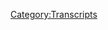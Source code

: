 {{Transcript
    | title         = [[40: May 10, 2017]]
    | caption       = [https://knowledgefight.libsyn.com/knowledge-fight-may-10-2017 Listen to this episode on Libsyn]
    | episodeNumber = [[40: May 10, 2017|40]]
    | length        = 02:48:00
}}

{{MessageBox
    | header     = Warning: Bot Generated Content
    | text       = This transcript was automatically generated by transcription software and likely contains many mistakes and misattributions. Please check the audio for definitive quotes, attribution, and context.
    | image      = N3yvass4myg91.webp
    | imagewidth = 50px
    | id         = warning
}}

{{TranscriptBlock
    | name      = Alex Jones
    | timestamp = 00:00
    | text      = Andy in Kansas, you're on the air. Thanks for holding.
}}

{{TranscriptBlock
    | name      = Andy In Kansas
    | timestamp = 00:04
    | text      = Well, Alex, I'm a first time caller. I'm a huge fan. I love your work.
}}

{{TranscriptBlock
    | name      = Dan
    | timestamp = 00:07
    | text      = Hey everybody. Welcome back to knowledge fight. I'm Dan. I'm Jordan go Well, dude, you like to sit around drink red wine and discuss the ongoing saga. That is the downfall
}}

{{TranscriptBlock
    | name      = Jordan
    | timestamp = 00:18
    | text      = of America through the winds, which lovingly lovingly coincides with the downfall of Alex Jones, and there are many parallels to draw
}}

{{TranscriptBlock
    | name      = Dan
    | timestamp = 00:29
    | text      = there. There certainly are, you know, he believes that he's the archetype of a Texan, it's possible that he is the living embodiment of not only his childhood dog knock, right, but also the union. And I
}}

{{TranscriptBlock
    | name      = Radio Announcer
    | timestamp = 00:41
    | text      = don't know anything about Alex.
}}

{{TranscriptBlock
    | name      = Dan
    | timestamp = 00:46
    | text      = To talk about Alex Jones, I know a lot, you know, nothing. Let's, there we go.
}}

{{TranscriptBlock
    | name      = Radio Announcer
    | timestamp = 00:51
    | text      = Before we intro intro, committed,
}}

{{TranscriptBlock
    | name      = Dan
    | timestamp = 00:53
    | text      = yeah, we're gonna be able to just get it down to like a half a sentence. Kaboom, eventually. But why
}}

{{TranscriptBlock
    | name      = Radio Announcer
    | timestamp = 00:58
    | text      = would we do that? It's more fun to draw it out as long as humanly possible. Certainly,
}}

{{TranscriptBlock
    | name      = Dan
    | timestamp = 01:02
    | text      = I know. Certainly. I've heard our numbers yet. Speaking of our numbers, ladies and gentlemen, and like to give a shout out to our new donator Chris am What's up, buddy?
}}

{{TranscriptBlock
    | name      = Alex Jones
    | timestamp = 01:12
    | text      = I'm a policy wonk.
}}

{{TranscriptBlock
    | name      = Dan
    | timestamp = 01:14
    | text      = Congratulations on becoming a policy. Well, Hi,
}}

{{TranscriptBlock
    | name      = Radio Announcer
    | timestamp = 01:15
    | text      = Chris. Welcome to the fold. Yes, we're gonna need more of you very shortly. We
}}

{{TranscriptBlock
    | name      = Dan
    | timestamp = 01:20
    | text      = probably will. Hey, look, I'm glad anybody's donating. Fuck it. I don't give a shit. Right. This is great. It is great. This is great. It is great. Although I do love what we do. I like it. This is our third episode and three days that we're gonna be putting out, one of which was three hours and 40 minutes long. And I remember that people still seem into it. So thank you all luckily, yes, yes. So we got to talk about the world Jordan, we got to talk about what's going on guys. Oh world.
}}

{{TranscriptBlock
    | name      = Radio Announcer
    | timestamp = 01:50
    | text      = You know what I just keep thinking what keeps going around and around in my brain is that white people would rather end democracy than allow people of color to participate. Probably. That's what's going on. Yeah, bro. That's really the root of all white people voted for people so blatantly corrupt, so absolutely evil, that they are getting none of the benefits that they were promised. And all of the fucking that they weren't
}}

{{TranscriptBlock
    | name      = Dan
    | timestamp = 02:19
    | text      = doesn't it kind of bring to mind the idea of like Manson's Helter Skelter. Yeah, like you've really kind of done we're gonna precipitate a race or class war and let everyone kill each other off, and then we'll, we'll hide out and remain
}}

{{TranscriptBlock
    | name      = Radio Announcer
    | timestamp = 02:33
    | text      = Right, exactly. So welcome new policy walks. We'll be
}}

{{TranscriptBlock
    | name      = Dan
    | timestamp = 02:40
    | text      = we'll be making the argument that Manson was right. Oh, we certainly will not be doing that. But we
}}

{{TranscriptBlock
    | name      = Radio Announcer
    | timestamp = 02:47
    | text      = will, however, be taking your donations and using them to build a compound that we put into the forest. Policy walks are welcome to join us as we wait up the class. We're gonna
}}

{{TranscriptBlock
    | name      = Dan
    | timestamp = 02:57
    | text      = put it into a head and Easter Island and you can get there is welcome. So Jordan, since we last recorded, actually, we referenced this on yesterday's episode, but FBI Director Jim Comey got fired. Yes, he did. And it was within the specter of his growing Russia investigation. Yep. Just before he had gotten fired by clearly by Trump's orders. Yep. That also has come out. But just before that he had requested resources to expand the investigation. No bad idea is a strong indication that they were really coming to it couldn't think of any reason why. So he gets fired and the paper trail and the documents that come out indicate that Jeff Sessions and his deputy
}}

{{TranscriptBlock
    | name      = Radio Announcer
    | timestamp = 03:49
    | text      = technically recused from the investigation of beauty, not so much,
}}

{{TranscriptBlock
    | name      = Dan
    | timestamp = 03:53
    | text      = but they had advised Trump to fire Jim Comey, but then it comes out that Trump had asked them to advise him to fire him. Yeah, that makes sense. So it's all this circular nonsense. Technically, they
}}

{{TranscriptBlock
    | name      = Radio Announcer
    | timestamp = 04:06
    | text      = still did advise him to, to fire Comey. Sure. And it's technically a true statement. Unlike multiple statements Jeff Sessions has made under oath.
}}

{{TranscriptBlock
    | name      = Dan
    | timestamp = 04:15
    | text      = Absolutely. It's it's boggling. But yeah, but the world is a fucked up place. It's not appropriate. I don't think to compare this to Nixon and Saturday Night Massacre,
}}

{{TranscriptBlock
    | name      = Radio Announcer
    | timestamp = 04:27
    | text      = is that because it's way worse?
}}

{{TranscriptBlock
    | name      = Dan
    | timestamp = 04:28
    | text      = I well, I think even beyond it just being worse. The circumstances are super different. You know, like, that was just a break in. That was just them breaking into something. This is technically
}}

{{TranscriptBlock
    | name      = Radio Announcer
    | timestamp = 04:38
    | text      = a break in, meaning the Russia broke into our political system and destroyed it.
}}

{{TranscriptBlock
    | name      = Dan
    | timestamp = 04:44
    | text      = But Nixon wasn't helping a foreign power break into the Watergate Hotel. He was doing that for purely selfish reasons, reasons, and for self advancement. Now, the people involved in Trump's team obviously have self advancement that they are interested in right, but this is dirt Actually, like, I am firing someone who is investigating me and I want to be clear, partisanship aside, I don't give a fuck. If Obama was under FBI investigation, and he fired the FBI director, I would be just as like blown away.
}}

{{TranscriptBlock
    | name      = Radio Announcer
    | timestamp = 05:15
    | text      = And of course, Republicans would be shitting themselves on the front lawn. Yeah, it wouldn't be over. Yeah.
}}

{{TranscriptBlock
    | name      = Dan
    | timestamp = 05:25
    | text      = It's insane. No,
}}

{{TranscriptBlock
    | name      = Radio Announcer
    | timestamp = 05:26
    | text      = it's a it's
}}

{{TranscriptBlock
    | name      = Radio Announcer
    | timestamp = 05:32
    | text      = my reaction to the world. That's something I got nothing.
}}

{{TranscriptBlock
    | name      = Dan
    | timestamp = 05:35
    | text      = So I'm speechless. I understand that. You're speechless. But thankfully, we have a man who is never speechless at our disposal. Accent man is Alexander Emmerich Jones, who went on air today. And I gotta say, looked rough. He imagined liked. Tired, hungry. I looked. That was what I was getting at. Yeah, you might be hung over. Yeah. So he gets on the air. And this is how he starts out his broadcast.
}}

{{TranscriptBlock
    | name      = Radio Announcer
    | timestamp = 06:05
    | text      = He aligns himself with the truth. And it's time for you to choose a side. You're listening to Alex Jones.
}}

{{TranscriptBlock
    | name      = Alex Jones
    | timestamp = 06:14
    | text      = Obviously, I hate to tell folks, even the general area where we get our information from concerning the White House, because the media has a big field day where that then tries to shut off the sources.
}}

{{TranscriptBlock
    | name      = Dan
    | timestamp = 06:25
    | text      = That is a direct reference to Donald Trump's sons. Yes. To him outing Cernovich as sources. Yeah, yeah. I hate to do it, even though I did it like a week ago. Look, Mike, I'm sorry. I'm sorry, sir. Anyway,
}}

{{TranscriptBlock
    | name      = Radio Announcer
    | timestamp = 06:38
    | text      = even though the media blows it out of context,
}}

{{TranscriptBlock
    | name      = Alex Jones
    | timestamp = 06:41
    | text      = but I was on the phone very, very late last night talking to multiple sources. And then I called Roger Stone about 11, Texas time, midnight. His time we talked for over an hour.
}}

{{TranscriptBlock
    | name      = Radio Announcer
    | timestamp = 06:50
    | text      = That's not good.
}}

{{TranscriptBlock
    | name      = Dan
    | timestamp = 06:51
    | text      = I think when he says he was on the phone with multiple sources, he's talking about the Three Wise Man Johnny, Jack and Jim, you know, talking about he was on the phone with whiskey. That's my guess.
}}

{{TranscriptBlock
    | name      = Radio Announcer
    | timestamp = 07:02
    | text      = I I guarantee he had a very drunk and phone call with Roger. Roger, Roger. Roger, baby, is it? Is it coming down? Finally, are we are we going down to quote Helter
}}

{{TranscriptBlock
    | name      = Dan
    | timestamp = 07:13
    | text      = Skelter? Is it coming down fast?
}}

{{TranscriptBlock
    | name      = Radio Announcer
    | timestamp = 07:17
    | text      = Roger, only the Beach Boys
}}

{{TranscriptBlock
    | name      = Alex Jones
    | timestamp = 07:18
    | text      = led me was only some other sources. Of course, Roger is one of the only people now that Trump still routinely talks to you outside of the White House. No. I don't know how much Roger will get into today. But I from my other sources separately have exactly what happened with Comey. Comey was compromised, and have been compromised for a long time. And was being clearly manipulated by deep state sources, to try to exert pressure onto the White House, to the White House carry out the deep states political aims with this whole fake Russian narrative that if they didn't basically do what John McCain and others wanted, they would continue on with hearings and try to impeach the president.
}}

{{TranscriptBlock
    | name      = Dan
    | timestamp = 08:10
    | text      = If that is what your source told you. Your source is very nonspecific, and happens to sound a lot like you know,
}}

{{TranscriptBlock
    | name      = Radio Announcer
    | timestamp = 08:20
    | text      = it's funny how all of his sources believe exactly what he has already told
}}

{{TranscriptBlock
    | name      = Dan
    | timestamp = 08:24
    | text      = him. I got it from a good source that Jim Comey has been compromised by globalists. Yeah, great. Good source. Thank you.
}}

{{TranscriptBlock
    | name      = Radio Announcer
    | timestamp = 08:31
    | text      = He's got it from a reliable source. Like you, Alex, he doesn't even he sounds like he doesn't even believe this bullshit. And this
}}

{{TranscriptBlock
    | name      = Dan
    | timestamp = 08:37
    | text      = is what I want to get to. Yeah. And I think it'll become clearer as this goes along. But this is the like, I sincerely believe this is the darkest moment of our politics in my lifetime. Oh, great. In the 33 years that I've been alive. I've not seen anything close to this now. And I think it's one of the most dangerous times and if we don't make the right moves, we could lose a lot of our democracy. Yeah, it's gone. But that said, the way Alex Jones is responding to this means he knows they're fucked. Okay, he knows I believe that Comey getting fired is a nail in the coffin for most of the Russia people. Yeah, he knows that Roger Stone is going to prison. He knows that fucking Manafort is done. He knows Flynn is like days away from a grand jury, right? He knows these things, and he's not stupid enough to think that like, oh, yeah, getting rid of Comey is going to help that and I think you would
}}

{{TranscriptBlock
    | name      = Radio Announcer
    | timestamp = 09:36
    | text      = have to be really stupid. You would have to be some kind of colossal moron to think it's a good idea to get rid of Comey at this point. If you would have to be some kind of absolute fucking idiot if you don't have to be. I'm stupid person heretofore unseen by this planet.
}}

{{TranscriptBlock
    | name      = Dan
    | timestamp = 10:00
    | text      = If you think that that is a great idea, you probably are dumb enough to think that like, there are globalists infiltrating everything. So,
}}

{{TranscriptBlock
    | name      = Radio Announcer
    | timestamp = 10:08
    | text      = if you fire Comey, you might be the
}}

{{TranscriptBlock
    | name      = Dan
    | timestamp = 10:11
    | text      = president, you know what would be great. We should do a Foxworthy book. You might believe in the global. So, you know, he's he's going to get to the point where I think it's pretty clear if you're looking at it objectively. He is not saying what he feels. He's reacting and he's a panicked man. Alex Jones is scared, he is shook. He is shook as fuck, but he's going to flex a little bit there's gonna be some bravado. So, before we get to any of the real juiciness, he's got to he's got to explain to you what Jim Comey is real crimes were what are Jim Comey is real crimes you're gonna find out.
}}

{{TranscriptBlock
    | name      = Alex Jones
    | timestamp = 10:52
    | text      = Comey ignored crimes that were Ultra massive murders of the attorney general who was so corrupt, she would sit there and you'll meet on airplanes with Bill Clinton on the tarmac while he was under criminal investigation by her agency Loretta Lynch. That's one area. But it's also the fact that Comey is seen as weak and as very, very manipulative, but in a candy ass way. Lordy, lordy, lordy, lordy, I didn't know Oh, my goodness, I had two doors. I could go down. I had one door that was covered up by another door that was getting involved in the politics and lordy, lordy,
}}

{{TranscriptBlock
    | name      = Radio Announcer
    | timestamp = 11:34
    | text      = so, you know, hate it when people get involved in the politics of lordy lordy, lordy, lordy,
}}

{{TranscriptBlock
    | name      = Dan
    | timestamp = 11:40
    | text      = look who's not 43 Alex Jones you lying about your age, but also
}}

{{TranscriptBlock
    | name      = Radio Announcer
    | timestamp = 11:44
    | text      = the his most important lie today? Yeah, certainly. No one we are truly when
}}

{{TranscriptBlock
    | name      = Dan
    | timestamp = 11:51
    | text      = realistically I think he's probably about 50. And if that's the case, then Super Male Vitality works even better. Wow, Alex, you should come out and tell your real age. Yeah, absolutely. Because if you should
}}

{{TranscriptBlock
    | name      = Radio Announcer
    | timestamp = 12:01
    | text      = have an age counter on the website that just Chronicles hell
}}

{{TranscriptBlock
    | name      = Dan
    | timestamp = 12:06
    | text      = 43 He looks like shit and his supplements are not working anyway, that's beside the point. He claims that Comey is
}}

{{TranscriptBlock
    | name      = Radio Announcer
    | timestamp = 12:15
    | text      = something that we would spend like 20 minutes how old do you think he is? Oh go 47 myself
}}

{{TranscriptBlock
    | name      = Dan
    | timestamp = 12:21
    | text      = probably early 40s No fucking No. Fucking when I realized that, like if he's 43 That's 10 years away from where I'm at? No, no way. And I believed hard
}}

{{TranscriptBlock
    | name      = Radio Announcer
    | timestamp = 12:36
    | text      = that he started taking that Super Male Vitality
}}

{{TranscriptBlock
    | name      = Dan
    | timestamp = 12:38
    | text      = prostor guard on sale now liver cleanse anyway. So you know,
}}

{{TranscriptBlock
    | name      = Radio Announcer
    | timestamp = 12:44
    | text      = sem cyanide? Sure. For the discerning Alex Jones listener.
}}

{{TranscriptBlock
    | name      = Dan
    | timestamp = 12:49
    | text      = So he gets into the Comey has real problem is that he let Loretta Lynch off and then didn't prosecute her which I'm not sure there is
}}

{{TranscriptBlock
    | name      = Radio Announcer
    | timestamp = 12:57
    | text      = nothing to prosecute not realizing he said she was under investigation. No,
}}

{{TranscriptBlock
    | name      = Dan
    | timestamp = 13:01
    | text      = no. She met with Bill Clinton when he was under investigation. He wasn't the foundation was Yeah, Bill was never under investigation and he wasn't under investigation by the Department of Justice. Right? were things that were being looked into by the FBI, right? With the Clinton Foundation. But that wasn't the DOJ
}}

{{TranscriptBlock
    | name      = Radio Announcer
    | timestamp = 13:19
    | text      = Well, I mean, we all know there's a separation between those we know they're independent Well,
}}

{{TranscriptBlock
    | name      = Dan
    | timestamp = 13:27
    | text      = this was like six months ago so there was back then. That's true. That's so then his real crime
}}

{{TranscriptBlock
    | name      = Radio Announcer
    | timestamp = 13:34
    | text      = What's his real crimes? He's
}}

{{TranscriptBlock
    | name      = Unknown Speaker
    | timestamp = 13:36
    | text      = weird.
}}

{{TranscriptBlock
    | name      = Radio Announcer
    | timestamp = 13:39
    | text      = He's very manipulative but in like a candy ass way. He's, I don't understand what he's a cook is a globalist? Exactly. That's insane compromise deep state sources,
}}

{{TranscriptBlock
    | name      = Dan
    | timestamp = 13:51
    | text      = but like legitimately that I'm not cutting out like any real substance. This is the kind of thing he's pointing the finger at. He's like, everyone knows he was. He was pissy Because apparently,
}}

{{TranscriptBlock
    | name      = Radio Announcer
    | timestamp = 14:02
    | text      = you can't have your opacity Yeah, director who's who's? Who's a pussy
}}

{{TranscriptBlock
    | name      = Dan
    | timestamp = 14:07
    | text      = No. And Alex Jones. I mean, he's, he's a guy who's not gonna put up with pushiness. Ah, and this is this next clip is actually where he gives what I would describe as the first time he tries to incite violence on
}}

{{TranscriptBlock
    | name      = Radio Announcer
    | timestamp = 14:20
    | text      = are we gonna keep the counter? Yeah. Oh, boy.
}}

{{TranscriptBlock
    | name      = Alex Jones
    | timestamp = 14:23
    | text      = And so there's major power jockeying. I've told the President this myself in person. And I've said it here on the broadcast 100 times at least and I'm gonna say it again, we come back and Roger Stone joins us. We're not looking for trouble. We're not looking for revolution. We're not looking for bloodbaths the globalist and they're leftist hordes and they're refugees. Oh, yeah. Trying to push a narrative of violence and overthrow and kill war in the streets and all this garbage. And we are involved in dereliction of duty if we don't do something about it.
}}

{{TranscriptBlock
    | name      = Dan
    | timestamp = 15:00
    | text      = So it's not quite like out and out violence as it will be later.
}}

{{TranscriptBlock
    | name      = Radio Announcer
    | timestamp = 15:05
    | text      = It's the it's Trump saying like, well, you second amendment people, you should probably do something about this. Sure,
}}

{{TranscriptBlock
    | name      = Dan
    | timestamp = 15:11
    | text      = there is a there's a thing that's gonna hit different ears differently. But even beyond that it is sort of a call to political violence. It's a call to end that seems to be one of his main themes is like, Trump, you better fucking lock it down now. Right, which is kind of a good point.
}}

{{TranscriptBlock
    | name      = Radio Announcer
    | timestamp = 15:26
    | text      = It is a good point.
}}

{{TranscriptBlock
    | name      = Dan
    | timestamp = 15:27
    | text      = If you're just trying to like, you know, war games, how to start an authoritarian regime. You got to lock it down. Oh, God, if
}}

{{TranscriptBlock
    | name      = Radio Announcer
    | timestamp = 15:34
    | text      = he had any, any terrorist attack, it is all over. Oh, sure. I mean, frankly, I think at this point, it was
}}

{{TranscriptBlock
    | name      = Dan
    | timestamp = 15:42
    | text      = there. Yesterday over in. I mean, it was It wasn't in America or the West. Nobody's
}}

{{TranscriptBlock
    | name      = Radio Announcer
    | timestamp = 15:49
    | text      = nobody's paying attention to anything right now. No, imagine imagine even even better. A Black Lives Matter protest turns violent. Sure. National Guard. All democracy is over.
}}

{{TranscriptBlock
    | name      = Dan
    | timestamp = 16:01
    | text      = You end up with I mean, you know, another Kent State. Yeah. Kent State with terrorism mix. Absolutely. Yeah, totally.
}}

{{TranscriptBlock
    | name      = Radio Announcer
    | timestamp = 16:07
    | text      = No, we're we are on the razor's edge of who gets their murder first. That's kind of weird, because it's it's hard to imagine any situation that this doesn't eventually lead to either mass scale revolt. Riots, or, I mean, I don't want to say civil war. But I want to say if, if you're Captain America
}}

{{TranscriptBlock
    | name      = Unknown Speaker
    | timestamp = 16:33
    | text      = away,
}}

{{TranscriptBlock
    | name      = Radio Announcer
    | timestamp = 16:36
    | text      = if you're Captain America, everybody else is fucking Iron Man.
}}

{{TranscriptBlock
    | name      = Dan
    | timestamp = 16:41
    | text      = Well, listen, I think that what a better maybe a more delicate way to put it would be like what we were talking about earlier with the idea that this is the most complicated and dangerous period of our lives. Absolutely. And in order for us to avoid revolt, or to avoid a revolution, to avoid a civil war, it's like threading a needle. There's going to be really precise things that need to be done, or we're gonna botch this thing, and people are going to end up killing each other.
}}

{{TranscriptBlock
    | name      = Radio Announcer
    | timestamp = 17:08
    | text      = Yeah. And I'm really glad we have a government right now that is famous for its ability to thread needles gently, sure. To really navigate a way to success speaking
}}

{{TranscriptBlock
    | name      = Dan
    | timestamp = 17:18
    | text      = of someone who would never make a good So stress. I don't know if that's the right word. seamstress? I don't but I don't know seamstresses do they sell a lot? Yes, they do. That's their whole thing. It's a So stress anyway. I don't really remember exactly what this so strategy. I don't remember exactly what this clip is about. But it has to do with Trump.
}}

{{TranscriptBlock
    | name      = Alex Jones
    | timestamp = 17:37
    | text      = Trump has to drop the hammer on him. His attorney general has to start the moves for the indictments right now. So that's what needs to happen right now. And then Trump will be the superstar president, we need to restore the Republic. He's already doing economically and militarily American president while say what you want about it. That's why the elites were pissed because we've actually got some money in there. That really does care about the interest of this country that have been raping us forever. Or not freaking on realizing there's a new sheriff in town. Who's raping us.
}}

{{TranscriptBlock
    | name      = Dan
    | timestamp = 18:10
    | text      = The new sheriff.
}}

{{TranscriptBlock
    | name      = Radio Announcer
    | timestamp = 18:13
    | text      = Sheriff, the new fucking monster? Yeah, yeah. Well, I mean, I guess trade the trade the monstrous kleptocrat you'd no one needs you don't but
}}

{{TranscriptBlock
    | name      = Dan
    | timestamp = 18:27
    | text      = I mean, you got you got that there at the beginning there. I mean, it is just a further like, we've got a call to arms. Sessions has got to get people in front of grand juries, drop the hammer. But you know, that is one of the biggest hallmarks of these banana republic authoritarian dictatorships is kangaroo courts. Yes. They end up punishing their political rivals with false charges. Yeah. And so if you want, I think Alex is going to give a litany of fake charges against Hillary Clinton throughout the rest of this. Like he is advocating for the beginning stages of a dictatorship. Well, yeah. I don't understand why.
}}

{{TranscriptBlock
    | name      = Radio Announcer
    | timestamp = 19:03
    | text      = Because he's a strong man. He's a strong man. And in these times, we need a strong seven year old but mentally deficient, fat, just poorly, poorly proportioned guy with an orange grimace. That's who we need.
}}

{{TranscriptBlock
    | name      = Dan
    | timestamp = 19:25
    | text      = We need a president who kind of looks like he has a butthole and his neck flap. Sometimes when it folds just right. Yeah, I get I get that that is a decent argument. I think there's a little bit more going on. We'll we'll explore it as we go along. But in this clip, Alex basically just shows that he does not understand subtleties of life at all.
}}

{{TranscriptBlock
    | name      = Alex Jones
    | timestamp = 19:46
    | text      = Well, President Trump 45 told Comey the incredibly political, globalist operative that have been protecting the Clintons for many years. He told them you're fired.
}}

{{TranscriptBlock
    | name      = Radio Announcer
    | timestamp = 19:56
    | text      = Yeah, especially when it comes to getting elected
}}

{{TranscriptBlock
    | name      = Alex Jones
    | timestamp = 19:59
    | text      = and reading Democrats are acting like it is the end of the world or they're saying it's Nixonian. We've got to impeach President Trump when they're the ones just three months ago, calling for him to be fired.
}}

{{TranscriptBlock
    | name      = Dan
    | timestamp = 20:08
    | text      = So that's the subtlety. He does not get the idea that people wanted him fired when he wrote that letter right before the election, right? Democrats wanting him fired. That makes total sense in that context, right. And a lot of people still harbor a lot of bad feelings about that. I certainly rightfully so. Yeah, but at the same time, that's a very different thing than firing someone who's actively investigating you.
}}

{{TranscriptBlock
    | name      = Radio Announcer
    | timestamp = 20:32
    | text      = It's slightly different. It's a bit different. It's a little bit different.
}}

{{TranscriptBlock
    | name      = Dan
    | timestamp = 20:36
    | text      = Like, I, they're not at all the same. We're being glib.
}}

{{TranscriptBlock
    | name      = Radio Announcer
    | timestamp = 20:43
    | text      = Not even close. It's insane that I can't think of any I can't think of any other situation other than that Nixon firing the investigator looking into him Cox, I'm
}}

{{TranscriptBlock
    | name      = Dan
    | timestamp = 20:55
    | text      = which Cox Archibald Cox?
}}

{{TranscriptBlock
    | name      = Radio Announcer
    | timestamp = 20:57
    | text      = William Cox no was a great character Archibald Cox
}}

{{TranscriptBlock
    | name      = Dan
    | timestamp = 21:02
    | text      = was the name of the Oh, yeah. And Roger Stone later makes a great point about that. But yeah, we Nixon fired Cox so he's a Cox Sacher. It's funny because Roger Stone was involved with Nixon to
}}

{{TranscriptBlock
    | name      = Radio Announcer
    | timestamp = 21:20
    | text      = my favorite part of Roger Stone being on is eventually I guarantee he's going to be allowed to do interviews with Alan prison prison. Yeah,
}}

{{TranscriptBlock
    | name      = Dan
    | timestamp = 21:29
    | text      = probably, oh, man. He has a Nixon tattoo on his back. Like, it's, what are you doing?
}}

{{TranscriptBlock
    | name      = Radio Announcer
    | timestamp = 21:35
    | text      = I? I know that's true. And I forget it instantly. Because how can that be true?
}}

{{TranscriptBlock
    | name      = Dan
    | timestamp = 21:42
    | text      = I don't know. We'll get to him later. But so in this next clip, in addition to Alex Jones, not understanding the subtleties of wanting someone fired for one thing and not wanting them fired for a different thing, right. He also does not understand the nature of false equivalencies.
}}

{{TranscriptBlock
    | name      = Alex Jones
    | timestamp = 21:59
    | text      = Well, the media in Congress is saying basically in the White House is saying it was he didn't know the chain of command and did whatever he wanted to and now they're saying Comey shot more money for Russian probe as before he was fired. Officials say Washington Post Will Trump was tweeting last week. Why are you looking at the uranium deals? And Hillary in the Podesta's? Why aren't you looking at her meetings? Clearly? Why are you involved in China? Or the OP? M hack? Why is it all General Flynn went got paid to go on RT television, and he had gigs with the Germans and the British and the Turks. Everybody else when he was in a private citizen. That's the big bottom of the rabbit hole here.
}}

{{TranscriptBlock
    | name      = Dan
    | timestamp = 22:36
    | text      = So that's not let's, let's Why is it all those treasons called Lead everybody thinking about them? Treason call me David Brock, because I'm about to correct the record on this ship. So he says like, Trump expressed a Comey, why aren't you investigating Hillary's crimes like the Iranians are the uranium deal? Right, which isn't true. It's not real. I have a written up and long extensive thing that documents exactly what was going on with that she was not actively involved in that at all. It wasn't a uranium deal that sold things to Russia at all. It wasn't that's just a complete lie. If the FBI was to investigate her for that, or anyone was the prosecutor for that, it would be a bogus prosecution. What? Why they wouldn't do
}}

{{TranscriptBlock
    | name      = Radio Announcer
    | timestamp = 23:24
    | text      = it is just refer them to knowledge fight, Doc. Yeah, check that out. Your investigation is over.
}}

{{TranscriptBlock
    | name      = Dan
    | timestamp = 23:31
    | text      = And I'm not here to say that Hillary Clinton's a saint, but that's a bad way to target her because that's bullshit. That's a fake story. It sounds good. And it was in that full of lies, documentary Clinton cash, but it's not true. It's not real if you get down to the bottom of it. So he's like, Hey, why is everybody always investigating this? Why are you spending all this time on the fact that Mike Flynn got paid? Like, what was it $100,000 To go to Russia?
}}

{{TranscriptBlock
    | name      = Radio Announcer
    | timestamp = 23:59
    | text      = I love I love even that. The fact like he's just admitting why he's being investigated. Well, that's obvious reason.
}}

{{TranscriptBlock
    | name      = Dan
    | timestamp = 24:07
    | text      = That's only one piece of it, too. It's not that that's not it. If that was it, that would be dicey. But it wouldn't be what we're experiencing now. Right? You have multiple members of Trump's team who have lied under oath about contacts with Russian agents, right. So that is on its face a problem. You have Jared Kushner lying and omitting information on his security clearance forms right about meetings that he had, right? You have Manafort and Flynn, both retroactively registering as foreign agents after they have been fired from Trump's campaign. You have Carter Page, acting like a complete weirdo on television. Oh, he's a wackadoo Louie's giving up the game. Oh, live TV. Oh, he doesn't even give a shit anymore. You have documented evidence that Mike Flynn was working with Ottawa On to try and extradite Gulin. Yep, that cleric who lives in the Northeast somewhere and took a lot of money for it that Erwan wants taken back so he can kill him. And we have a foreign policy that says, No, thank you. Yeah, we don't want to do that. Yeah. So Mike Flynn was working with a fucking Turkish dictator to try and subvert our foreign policy for money. Those things are documented. And then on top of that, Devin Nunez was involved in that. And he did a lot of really fucked up stuff with confidential information, right, which is clearly a cover up, right? So like to say it's just Mike Flynn went on Russian television and sat next to Putin at a table. That's not really what we're talking about. But no, but Hillary did sell that uranium. Oh, well, then we're done here. But she didn't. It's so fucked up. It's a false equivalence based on lies on both side. Like, yeah, he's lying about how bad the fake thing about Clinton is, and lying about how benign the actually really bad stuff about Flynn and the rest of them. He is
}}

{{TranscriptBlock
    | name      = Radio Announcer
    | timestamp = 26:03
    | text      = treating his viewers like a like, a baby's like he's literally holding up keys over here. Yeah, and just saying, look at the jangling keys. Look at the jangling keys. Lordy, lordy, lordy, all these jangling keys over here.
}}

{{TranscriptBlock
    | name      = Dan
    | timestamp = 26:18
    | text      = He constantly yells about like, people having no memory and the globalist want you to have no memory. He's actively exploiting or hoping that his audience doesn't have a memory, right? Or doesn't look into things. And if they do, he fucking prays that they only read Breitbart, they only do research on the fucking conspiracy boards on Reddit. And what do
}}

{{TranscriptBlock
    | name      = Radio Announcer
    | timestamp = 26:39
    | text      = they do? That's all they do? And it's crazy. That's all they do. They only they only do that, like, zero head if you still support if you still support this. Yeah, you're dumb or you're evil. I used to add in denial. Now you're just done. You can't be in denial anymore. You're dumb or you're evil. That's it. If you still support Trump, I am done. I am done protecting feelings. I'm done trying to understand anything. Your your real problem is you are fucking stupid.
}}

{{TranscriptBlock
    | name      = Dan
    | timestamp = 27:12
    | text      = Can I put a fine line of like, because there's a Venn diagram between evil and stupid that is racist, right? It's sort of both but it's not fully either. You know what I mean? But it is both it is both but racism isn't only stupidity. And it's not only evilness. It's sort of a nice as
}}

{{TranscriptBlock
    | name      = Radio Announcer
    | timestamp = 27:31
    | text      = a yin and yang of both.
}}

{{TranscriptBlock
    | name      = Dan
    | timestamp = 27:32
    | text      = It's a gestalt Alex might say. So at this point of the show, Alex Jones has a big get for an interview. The guy who's on his show almost every day, Roger Stone,
}}

{{TranscriptBlock
    | name      = Radio Announcer
    | timestamp = 27:45
    | text      = who could have gotten Roger Stone, a big get Donald Trump's children
}}

{{TranscriptBlock
    | name      = Dan
    | timestamp = 27:50
    | text      = to talk about the fact that Comey got fired. He brings in Roger Stone, someone who was a target of the investigation.
}}

{{TranscriptBlock
    | name      = Radio Announcer
    | timestamp = 27:59
    | text      = I don't think he has any personal involvement. I think he can maintain his objectivity. In this interview, you think? Yeah, he was he was a member of multiple administrations. Sure. Everybody knows that he's a trustworthy and reliable source.
}}

{{TranscriptBlock
    | name      = Dan
    | timestamp = 28:13
    | text      = There's no doubt about that. He is
}}

{{TranscriptBlock
    | name      = Radio Announcer
    | timestamp = 28:15
    | text      = famed famed bye bye from sea to burning down to the ground See,
}}

{{TranscriptBlock
    | name      = Dan
    | timestamp = 28:24
    | text      = as a glamour post is an
}}

{{TranscriptBlock
    | name      = Radio Announcer
    | timestamp = 28:26
    | text      = absolutely gorgeous man.
}}

{{TranscriptBlock
    | name      = Dan
    | timestamp = 28:28
    | text      = He is a fashion purse. If there ever has been one in our politics, and this is Alex Jones is introduction
}}

{{TranscriptBlock
    | name      = Alex Jones
    | timestamp = 28:35
    | text      = to joining us from the airport flying to New York to be on the Today show tomorrow and two days she's big Netflix show. He is hitting me Roger Stone that yours truly is also in is set to premiere. It's got amazing ratings from the critics that have already seen it. That can't be true. I look forward to seeing that obviously. Netflix get me Roger Stone, the notorious GOP operative plays both narrator and villain. So get me Roger Stone that is coming up in t minus 48 hours on Netflix. But going to Roger Stone, he's got a Fox News Crew and a bunch of other crews falling around at the airport, giving us the first exclusive today on exactly what is breaking down and happening with Comey. Roger, let's let's go over from your sources.
}}

{{TranscriptBlock
    | name      = Dan
    | timestamp = 29:16
    | text      = So I mean, I can't reiterate this enough. It's a bad look to like in the same way that Trump had Comey fired. And then the next day, he was meeting with the Foreign Minister of Russia privately
}}

{{TranscriptBlock
    | name      = Radio Announcer
    | timestamp = 29:32
    | text      = and would not allow United States precedent and Sergey
}}

{{TranscriptBlock
    | name      = Dan
    | timestamp = 29:35
    | text      = Kislyak.
}}

{{TranscriptBlock
    | name      = Radio Announcer
    | timestamp = 29:36
    | text      = Yeah Kislyak the guy, the one guy who is at the center of this at the center. Yeah, he is the guy and
}}

{{TranscriptBlock
    | name      = Dan
    | timestamp = 29:44
    | text      = he was not announced that he was going to be a part of those meetings. So actually, Trump secretly met with the same guy that all these other people met secretly with. Yeah, and yeah, they did not allow press into the Oval Office, and
}}

{{TranscriptBlock
    | name      = Radio Announcer
    | timestamp = 29:58
    | text      = they did not allow United States press into the Oval Office and go, they allowed Russian press inside the Oval Office.
}}

{{TranscriptBlock
    | name      = Dan
    | timestamp = 30:07
    | text      = Are you legitimately I know that this is a little bit speculative, but I don't see any reason to think that the oval office isn't bugged now. Like, I have no idea. Like why wouldn't they?
}}

{{TranscriptBlock
    | name      = Radio Announcer
    | timestamp = 30:17
    | text      = I mean, it's a fake fake deference. Yeah. I mean, if he finds a bug, which God dammit, if he ever could, yeah, no lie. He could be he could be fucking peeing into a microphone. And he'd still be like, this isn't a funny plant. Like it's there. You would have to, you would have to think that all of this stuff is being recorded, so that future historians will be able to write on their stone tablets. Sure. Our democracy ended because stupid people hate black people
}}

{{TranscriptBlock
    | name      = Dan
    | timestamp = 30:50
    | text      = that probably but the point I was trying to make is that in the same way that that is a bad look, you fire the guy who's investigating your ties to Russia and then secretly meet with the guy they're investigating shit about, and the foreign minister in the same way. That's a bad look. Alex Jones having an interview with the guy who was under investigation about the firing of the guy doing the investigating. In the real world. That's a bad look on Infowars it doesn't matter. It's not a good one in the real world. That's fucked up. There's no way there's no way that's okay. So in every everything is just fucked up. Yep. So Roger Stone, you know, he's got his he's got his priorities straight. I'll tell you that much. Here's how he decides to open his interview.
}}

{{TranscriptBlock
    | name      = Alex Jones
    | timestamp = 31:36
    | text      = Roger, let's let's go over from your sources.
}}

{{TranscriptBlock
    | name      = Roger Stone
    | timestamp = 31:40
    | text      = Well, it's an interesting contretemps. Today Alex, Politico published his story, which claimed that I had persuaded the president to fire James Comey. CNN picked that story up from Politico. I am not the source of that story, nor have I claimed anything of the kind because as I have said, On this show, many times, no one talks Donald Trump into anything. He's not some mannequin that you hand talking points to. And I have already declined to discuss the content or frequency of my conversations with the President. Sure,
}}

{{TranscriptBlock
    | name      = Alex Jones
    | timestamp = 32:21
    | text      = I know. But you have. I mean, when we talk about this for over an hour or less, I get where you can go or you can't. The point is, is I have my sources, I called you I checked out what they told me. You said that was pretty much dead on you don't want to get into any conversations you've had. But it is in the newspapers today that you are the source of the person that finally got the president to drop the hammer last week. Now, obviously, you're not taking credit for that he is his own person. But I guess you can't speak to those reports.
}}

{{TranscriptBlock
    | name      = Roger Stone
    | timestamp = 32:43
    | text      = Well, I'm not specifically I'm not the source of those reports, nor did I confirm that. But Alex, I have spoken about this. I have talked about it. I've been calling for Mr. Comey firing now for months. And beyond that, the idea that that I somehow persuaded the President is just not true. So
}}

{{TranscriptBlock
    | name      = Dan
    | timestamp = 33:05
    | text      = he's been calling for call me as firing for months about that long got. Yes. Has he? Yeah, but about as long as the investigation has been published. Oh. That argument does not work out. He has stepped it up quite intensely in tweets and stuff. Recently. Yeah. Calling for Comey to be fired. He's beseeched the president through Twitter to fire Comey? Sure. Maybe he didn't personally sit down with Trump be like, Dude, you got to do this.
}}

{{TranscriptBlock
    | name      = Radio Announcer
    | timestamp = 33:35
    | text      = Did they talk on the phone?
}}

{{TranscriptBlock
    | name      = Dan
    | timestamp = 33:37
    | text      = Here's what's fun about that. So he brought up that, that Trump says he Trump tweeted that story was fake news, right. Roger Stone brought that part of the tweet up. He didn't bring up the last part of the tweet where Trump says, I haven't talked to Roger Stone in a long time. Okay, because earlier in his comments, he said he talks to him a lot. And so did Alex Jones. So he's parties is line Yeah, it's probably Trump. You think so? Yeah,
}}

{{TranscriptBlock
    | name      = Radio Announcer
    | timestamp = 34:10
    | text      = I could I could also see stone lying about that. Totally. They're
}}

{{TranscriptBlock
    | name      = Dan
    | timestamp = 34:13
    | text      = both liars.
}}

{{TranscriptBlock
    | name      = Radio Announcer
    | timestamp = 34:14
    | text      = They're both inveterate liars. Who are but here's the thing.
}}

{{TranscriptBlock
    | name      = Dan
    | timestamp = 34:18
    | text      = Roger Stone is fucking petty. He is true petty, he's blown up at so many people on Twitter.
}}

{{TranscriptBlock
    | name      = Radio Announcer
    | timestamp = 34:25
    | text      = He has a tattoo of Nixon on his back. Of course, he's
}}

{{TranscriptBlock
    | name      = Dan
    | timestamp = 34:28
    | text      = petty he's full of rage. And I think if Donald Trump really was shutting him out, he'd act against him. I don't think that he would still carry water for him if he wasn't still, at least being strung along as being on the inside. Right. So that's my feeling on I can see that. So I think that Trump is lying in an attempt to do sort of damage control shit, right? Because I mean, even if you're an idiot president you have to know that like talking
}}

{{TranscriptBlock
    | name      = Radio Announcer
    | timestamp = 34:53
    | text      = to Roger Stone at this point is insane. Well, especially
}}

{{TranscriptBlock
    | name      = Dan
    | timestamp = 34:57
    | text      = when he is calling for Comey to be fired. And you fire Comey. You have to pretend Oh, that wasn't why I did it. Yeah. And it might not have been all of it. It probably wasn't my best theory is that it was sessions. Sessions was actively involved in that because because sessions himself wanted to shut down the investigation. Yes. Because I believe, from a lot of things that I've read, most of it's speculation, but some of the indications within James Clapper, his testimony, lead people to believe that one of the names specifically that was on Maskull was Jeff Sessions. It has to be Well, the reason why is why would he lie? The reason that most people have given in terms of their analysis of clapper his testimony is that he was asked, I can't remember who asked him that they asked the names that you've seen on mast, were they Trump associates or Trump campaign members or members of the Congress? And he said, well, both? Yeah. And that's a fun little twist, because it could be two different people. And it's both roar, the only person who was both Jeff Sessions, really? Yeah.
}}

{{TranscriptBlock
    | name      = Radio Announcer
    | timestamp = 36:00
    | text      = Oh, that's a good it could be ugly at this fucking point. Everybody might as well be under suspicion. Everybody in the GOP might as well be like holding a fucking target on their back that says probably spoke to the Russians illegally. But
}}

{{TranscriptBlock
    | name      = Dan
    | timestamp = 36:14
    | text      = if you look at the people who are the main players, at least publicly, in it, you have people like Roger Stone, Paul Manafort router page. Yeah. Mike Flynn, none of them are in the Congress. Now, Jeff Sessions is the only player who has actually been a congress person, right? So that theory is largely hinged on the idea that Clapper was playing semantic games. Right? I kind of hope he was because that's fun. That
}}

{{TranscriptBlock
    | name      = Radio Announcer
    | timestamp = 36:37
    | text      = is fun. But that's That is him kind of a if that's if that's true. That's him kind of given one of those like, Hey, I can't say it. But you know, you know who it is?
}}

{{TranscriptBlock
    | name      = Dan
    | timestamp = 36:49
    | text      = Well, it's the same thing with Sally gates saying like, I think it goes without saying you don't want your national security adviser to be compromised by Russia. Like, that's a way of saying that without saying.
}}

{{TranscriptBlock
    | name      = Radio Announcer
    | timestamp = 37:03
    | text      = We have to live in a world now, where somebody out loud says that, but I think that that's, it doesn't go without saying you had to say it, Sally,
}}

{{TranscriptBlock
    | name      = Dan
    | timestamp = 37:14
    | text      = but I think she had to phrase it that way and frame it that way in order to not give up the game as it were, or giveaway confidential information. So you say it that way. And you can say what I know and what I believe is that he was compromised, but I haven't. Right. I haven't breached any rules. Right. So Roger Stone goes on. In this next clip. He he wants to talk a little bit about how he's totally cool with the firing, and then he says some other stuff.
}}

{{TranscriptBlock
    | name      = Roger Stone
    | timestamp = 37:43
    | text      = The President's made a bold and I think the correct decision. Comey had no interest in the mega crimes by the Clintons. The Clinton Foundation is not a charity. It's a slush fund for Grifters. And as we both know, it was the vehicle for the facilitation of multimillion dollar bribes matters. Not just uranium, but across the board.
}}

{{TranscriptBlock
    | name      = Dan
    | timestamp = 38:08
    | text      = Your credibility is shot. You brought up the uranium Yes, you whatever other things you're going to say. It's almost not even worth investigating what those things are. No, because if that's your first example, you haven't done your own research. So I just I don't I don't care.
}}

{{TranscriptBlock
    | name      = Radio Announcer
    | timestamp = 38:23
    | text      = I mean, I don't has done his own research. He just doesn't care if it's true or not. Right,
}}

{{TranscriptBlock
    | name      = Dan
    | timestamp = 38:26
    | text      = because it serves his exact needs long anti Clinton Boehner. Absolutely. I mean, he was involved in like the Vince Foster shit. Yeah, quite frankly. And and not just that it goes back like 30 years. Yeah. Well, and not just that
}}

{{TranscriptBlock
    | name      = Radio Announcer
    | timestamp = 38:39
    | text      = it is still that distract from me being under investigate.
}}

{{TranscriptBlock
    | name      = Dan
    | timestamp = 38:43
    | text      = What about ism? Yeah.
}}

{{TranscriptBlock
    | name      = Radio Announcer
    | timestamp = 38:45
    | text      = Hey, you I didn't do anything that the Clintons didn't do. Why are you picking on me? It's because of my association with Trump. And if he can pull that little narrative together, then the army of alt right. Monstrous morons will fucking go along with it. But and they'll say he's unfairly being targeted. And that means that it is an illegitimate investigation as well. At least it is to them,
}}

{{TranscriptBlock
    | name      = Dan
    | timestamp = 39:10
    | text      = as we'll see, as this goes on. I think that the we're seeing indications that this is a last ditch effort, because I think the facade is crumbling a little bit and they're doing these things because they need to trick those. Right. But he goes on to talk about the investigation a little bit and how everybody, no one, no one, no one's involved with Russia, please.
}}

{{TranscriptBlock
    | name      = Roger Stone
    | timestamp = 39:29
    | text      = Yet Mr. Comey seemed to have no interest in those crimes, wasting his time investigating the non existent Russian collusion. Again, there is no evidence whatsoever that would hold up in a court of law of any collusion between the Russian and officials in the Trump campaign.
}}

{{TranscriptBlock
    | name      = Dan
    | timestamp = 39:48
    | text      = Well, I mean, that's fair. In as much as there's not pull. There's no public
}}

{{TranscriptBlock
    | name      = Radio Announcer
    | timestamp = 39:52
    | text      = information that would hold up in a court of law by I mean, even even at this point, it's it's almost like murder trial once the once the what is it? What's the name of the circumstantial once the circumstantial evidence is so overwhelming? Yeah, it's hard to really care about physical evidence.
}}

{{TranscriptBlock
    | name      = Dan
    | timestamp = 40:12
    | text      = Yeah, I mean, you can you can get convicted for things without a body. Yeah, it's possible.
}}

{{TranscriptBlock
    | name      = Radio Announcer
    | timestamp = 40:18
    | text      = And there are plenty look at all the Russian ambassadors who have been murdered.
}}

{{TranscriptBlock
    | name      = Dan
    | timestamp = 40:22
    | text      = No, those are bodies without punishment. Those are those are. That's the reverse. But I mean, you know, if you just keep repeating that this is nothing. It's all lies. It's all fake,
}}

{{TranscriptBlock
    | name      = Radio Announcer
    | timestamp = 40:33
    | text      = non existent story. There's no there, it's time for us to move on. Or Trump fired Comey just as he asked for more funding, but that's only because that money was going to be wasted on something we all know is nothing but to me. No, we don't need to investigate it.
}}

{{TranscriptBlock
    | name      = Dan
    | timestamp = 40:49
    | text      = If, if this narrative had any legs, right, if the narrative that Alex and Roger are spinning at any legs, instead of pretending that firing Comey had something to do with how he handled the Clinton and Houma Aberdeen email situation, they would have come out and said This is bullshit. He we're firing him because he wants more money for a fake investigation.
}}

{{TranscriptBlock
    | name      = Radio Announcer
    | timestamp = 41:11
    | text      = It would have been so easy to say that they could have it would have been so easy they could have it would have been awesome. He's not only that that would have been a great talking point for your congress lackeys cuz then they could have been like, yeah, of course we support it. We're Republicans, we're trying to cut down on fat on the budget. We're trying to do all this stuff.
}}

{{TranscriptBlock
    | name      = Dan
    | timestamp = 41:29
    | text      = It's wasting money. Yeah, exactly.
}}

{{TranscriptBlock
    | name      = Radio Announcer
    | timestamp = 41:32
    | text      = That was that's such an easy narrative. And they're too dumb to even get that far.
}}

{{TranscriptBlock
    | name      = Dan
    | timestamp = 41:37
    | text      = Well, because that would be dumb, too. Because then you're admitting that an investigation into yourself is the primary reason you're shutting it down. You have to lie. In some way. It's gonna give a fuck about what Comey did with those emails, no care at all, except that they didn't prosecute.
}}

{{TranscriptBlock
    | name      = Radio Announcer
    | timestamp = 41:52
    | text      = Well, even fairly, even in his fucking firing letter. He was like, I appreciate that three times. You said the investigation into me wasn't important. That's like
}}

{{TranscriptBlock
    | name      = Dan
    | timestamp = 42:01
    | text      = fucking Peter stuff. Like, yeah, you deny me three times. Yeah. It's the reverse. You've denied an investigation and to be three times. And now you must hang yourself on the cross. Like, I liked it. We know more Scripture than Alex Jones, the devout Christian. So this next
}}

{{TranscriptBlock
    | name      = Radio Announcer
    | timestamp = 42:24
    | text      = clip, he knows 12 dimensional scripture.
}}

{{TranscriptBlock
    | name      = Dan
    | timestamp = 42:26
    | text      = This next week, we get back to like Comey his real crimes again, which are that He's weird. They're gonna talk.
}}

{{TranscriptBlock
    | name      = Radio Announcer
    | timestamp = 42:35
    | text      = That is a cry. They're gonna
}}

{{TranscriptBlock
    | name      = Dan
    | timestamp = 42:36
    | text      = talk a little bit more about how he just was too fucking weird, man.
}}

{{TranscriptBlock
    | name      = Alex Jones
    | timestamp = 42:40
    | text      = And then I called you last night, you said what you've talked from your sources that seemed to be right on target. It was that Comey was violating the chain of command was seen as reckless, weird, constantly changing positions, and that he was just seen as overall kind of soft, and that that's why the attorney general recommended he'd be removed.
}}

{{TranscriptBlock
    | name      = Roger Stone
    | timestamp = 43:03
    | text      = My sources said the exact same thing that your sources said that's 100%. I'm flabbergasted. He seemed to be empire building. He didn't seem to be responsive. DS is the Congress or the executive branch. He seemed to believe he was a power unto himself with his own independent only days ago saying Well, yours well thereby.
}}

{{TranscriptBlock
    | name      = Alex Jones
    | timestamp = 43:27
    | text      = By the way, you notice that? He said he thought it was a joke when he first heard the news yesterday. totally disconnected from reality.
}}

{{TranscriptBlock
    | name      = Dan
    | timestamp = 43:37
    | text      = To things the reason he thought it was a prank is because he found out from the television. That's a fucked up way to get fired when you're the FBI director. Second thing
}}

{{TranscriptBlock
    | name      = Radio Announcer
    | timestamp = 43:47
    | text      = Yeah, it's fine. If you're an NFL coach, fuck you.
}}

{{TranscriptBlock
    | name      = Dan
    | timestamp = 43:50
    | text      = It gives a shit. The second thing is exactly what you were saying is that there's a reason that they appoint FBI directors for 10 year terms. Yeah, is because it's supposed to be a completely non political position. He's four years into his term, him saying I'm going to be around for another six years. That is how it should have been. Right. That's really fucked up.
}}

{{TranscriptBlock
    | name      = Radio Announcer
    | timestamp = 44:13
    | text      = I'm not I never gonna go to bat for the FBI because they murdered Fred Hampton. Sure. Let's never forget that the FBI is an evil organization that has fucked up normal people who has done everything it can to run and they are an arm of the regressive GOP politics. That largely that has been true for most of American history. And
}}

{{TranscriptBlock
    | name      = Dan
    | timestamp = 44:36
    | text      = that's painting with too broad a brush. That's not all of it. No,
}}

{{TranscriptBlock
    | name      = Radio Announcer
    | timestamp = 44:39
    | text      = all of it but I mean, at the very least Hoover was out now. It's GOP hard on fuckface. And
}}

{{TranscriptBlock
    | name      = Dan
    | timestamp = 44:46
    | text      = you're nailing why a lot of people who don't believe any of this Russia stuff, some of them are pretty reasonable people in their distrust comes from Why would I ever believe anything intelligence agencies say they are All lie, right? And that's a position I can kind of understand. If you're, if you're going back to the FBI and the CIA is past, they're fraught with trouble,
}}

{{TranscriptBlock
    | name      = Radio Announcer
    | timestamp = 45:08
    | text      = you know, overthrowing regimes and creating Banana Republic or they have done such a great job of that. They did it to us. That's how good we are at making banana republic is
}}

{{TranscriptBlock
    | name      = Dan
    | timestamp = 45:22
    | text      = possibly by accident. Maybe not, who knows? Yeah, it'd be the globalists are actually the intelligence agent.
}}

{{TranscriptBlock
    | name      = Radio Announcer
    | timestamp = 45:29
    | text      = It's hard to imagine that the Deep State doesn't exist, right.
}}

{{TranscriptBlock
    | name      = Dan
    | timestamp = 45:33
    | text      = Not in the way that I think paranoid people believe
}}

{{TranscriptBlock
    | name      = Radio Announcer
    | timestamp = 45:36
    | text      = no, there but there it there's there's a underground Deep State, I think it's hard to imagine that there isn't something there.
}}

{{TranscriptBlock
    | name      = Dan
    | timestamp = 45:44
    | text      = This podcasts gonna turn into you and me turning into the lone gunman that's going on? I don't know. But there is I don't think so.
}}

{{TranscriptBlock
    | name      = Radio Announcer
    | timestamp = 45:51
    | text      = I know. I wouldn't have thought so. Six fucking months ago. Now. I don't know anything. It's true. Every every single thing I thought about I thought I knew about American politics, civics, the way our constitution works, the way our rule of law works, the separation of powers, all of this stuff is gone. It's all consolidated. The reason
}}

{{TranscriptBlock
    | name      = Dan
    | timestamp = 46:14
    | text      = that I'm against this idea that you're saying about this underground Deep State and what have you, is that to me, that's as easy an excuse as global as the globalist, right. It is just like, oh, yeah, throw everything in that box.
}}

{{TranscriptBlock
    | name      = Radio Announcer
    | timestamp = 46:26
    | text      = Oh, no, no, I'm not saying that. They're responsible for all of this stuff. But
}}

{{TranscriptBlock
    | name      = Dan
    | timestamp = 46:31
    | text      = they wouldn't be if they were a secret underground, see Cabal. But
}}

{{TranscriptBlock
    | name      = Radio Announcer
    | timestamp = 46:35
    | text      = again, I'll never believe that people are that competent? Sure, especially people that just all the people we have in government now are some of the most incompetent people. And it's all across the board. How How is it that the Democratic Party could not get themselves elected? It's pure incompetence. It has to be if you if you read the the Hillary book, the new one out? I can't remember the name of it, but it is it is basically just one long treaties of interviews from the Hillary Clinton campaign going over how incompetent it was at every step of the way.
}}

{{TranscriptBlock
    | name      = Dan
    | timestamp = 47:15
    | text      = Sure. But I think that look, shattered, shattered, I
}}

{{TranscriptBlock
    | name      = Radio Announcer
    | timestamp = 47:19
    | text      = believe is the name of the book,
}}

{{TranscriptBlock
    | name      = Dan
    | timestamp = 47:20
    | text      = obviously. They were dumb to think we've got this right. But ever I would do. Yeah. Well, you'd have to, you'd have to be like, Oh, come on now. Right. It's ridiculous. Right? So she didn't go as hard in the paint as she needed to. But then there were things for sure. But there were things that went against her too, that were outside of our control, such as Comey, his letter, such as the Alex Jones, right, you know, yeah,
}}

{{TranscriptBlock
    | name      = Radio Announcer
    | timestamp = 47:50
    | text      = but if you can can beat the fascist by 20 points. You would hope he probably couldn't have if it weren't for Trump and Brexit. Yeah, that's probably true.
}}

{{TranscriptBlock
    | name      = Dan
    | timestamp = 48:01
    | text      = The only I think France was saved by our fall to some extent. But anyway, we're spinning our gears ironic. We're still in the middle of deterring they will be destroyed
}}

{{TranscriptBlock
    | name      = Radio Announcer
    | timestamp = 48:10
    | text      = by our fall as well.
}}

{{TranscriptBlock
    | name      = Dan
    | timestamp = 48:12
    | text      = Yeah, everyone will be. Exactly it's gonna be a big tidal wave. But this this next clip, I've just given a poetic title to this one. This one is called the stone doth protest too much.
}}

{{TranscriptBlock
    | name      = Roger Stone
    | timestamp = 48:27
    | text      = This has nothing to do with heading off a Russian investigation. Senators Warner Feinstein, Franken, Congressman kissed spire Heinz, they have nothing, Alex, nothing. They're holding it in their hands, they got nothing. It's bogus. And they're about to be humiliated. If they continue down this path.
}}

{{TranscriptBlock
    | name      = Dan
    | timestamp = 48:51
    | text      = We'll see. No,
}}

{{TranscriptBlock
    | name      = Radio Announcer
    | timestamp = 48:55
    | text      = it's there's nothing. It's bogus. They've got it in their hands. There's nothing they can't fill their hands with any evidence. They can't fill their hands with guns, there's nothing there. There's nothing there. They're gonna be humiliated. If they just keep this going. What they should do is
}}

{{TranscriptBlock
    | name      = Dan
    | timestamp = 49:08
    | text      = just stop. That's basically that's basically what
}}

{{TranscriptBlock
    | name      = Radio Announcer
    | timestamp = 49:11
    | text      = otherwise you'll be in trouble. Yeah, you don't want to get in trouble.
}}

{{TranscriptBlock
    | name      = Dan
    | timestamp = 49:14
    | text      = It's a veiled threat in some ways. You know, like, you've got nothing just fucking give it up. It's like it. You know what it is? It's a poker
}}

{{TranscriptBlock
    | name      = Radio Announcer
    | timestamp = 49:20
    | text      = bluff. Exactly. That's exactly what it is. And that is the kind
}}

{{TranscriptBlock
    | name      = Dan
    | timestamp = 49:25
    | text      = of action that you take when your hand is shit. When you know, oh, fuck, I have been communicating with regard methodology. Yeah. Oh, no, they have been watching me. Oh, no. Just give it up. Because in the same way that Alex Jones whenever one of his ex employees comes out and says some shit about him anonymously. He knows that they can't publicly say anything about it because of confidentiality agreements, or in the same way that Roger Stone can lie about being poisoned by polonium and his doctors can't correct it. Oh, the doctors can't correct I
}}

{{TranscriptBlock
    | name      = Radio Announcer
    | timestamp = 50:00
    | text      = forgot about how he lied about being poisoned by baloney.
}}

{{TranscriptBlock
    | name      = Dan
    | timestamp = 50:03
    | text      = You can make those lies in the same way that he can say they don't have any evidence because they legally can't present that evidence to the public. So you can trick people in tell that evidence is declassified.
}}

{{TranscriptBlock
    | name      = Radio Announcer
    | timestamp = 50:13
    | text      = Well, and that's that is one. That's another reason why I can see stone lying about lying about Trump talking to him, because it wouldn't matter. Either way Trump has to deny it. So you can say he's talking to however much you want. Or even if he is or he isn't, he still has to say the same thing. Why? Because if you are talking to Trump, and you're Roger Stone, and Trump says, Yeah, I talked to my buddy, Roger Stone all the time. That is basically saying I'm complicit in whatever it is. Roger Stone is doing. Is it so you have to say no. Is it though? How could you talk to Roger Stone after he
}}

{{TranscriptBlock
    | name      = Dan
    | timestamp = 50:55
    | text      = fired Flynn? He was talking about how he's a good man. He's a great man. didn't do anything wrong. Sad to see him go but he accidentally lied to the VP. Gotta let him go. He's a good man. Yeah, he said that after
}}

{{TranscriptBlock
    | name      = Radio Announcer
    | timestamp = 51:07
    | text      = he lied to the VP about all the stuff that they're investigating him
}}

{{TranscriptBlock
    | name      = Dan
    | timestamp = 51:11
    | text      = for. You might not have
}}

{{TranscriptBlock
    | name      = Radio Announcer
    | timestamp = 51:14
    | text      = weighed he might not have
}}

{{TranscriptBlock
    | name      = Dan
    | timestamp = 51:16
    | text      = lied to the VP pence might have lied. Oh, Pence ABS Pence is absolutely be a combo platter can be everyone's lying.
}}

{{TranscriptBlock
    | name      = Radio Announcer
    | timestamp = 51:23
    | text      = Yeah, it's, yeah, be that. This is a this is Murder on the Orient Express. We're fucking everybody is doing. We're
}}

{{TranscriptBlock
    | name      = Dan
    | timestamp = 51:31
    | text      = getting down to some minutia here. Maybe we should take a step back. Because I think that Alex, are we getting too deep into the weeds? We might be? And Alex would like us to look at the big picture. And I think he is the perfect guide to take us there.
}}

{{TranscriptBlock
    | name      = Alex Jones
    | timestamp = 51:46
    | text      = All right, Roger, in the five minutes we've got left here. I want to look at the big picture. I mean, clearly the Russia thing is completely made up. The Democrats and a lot of the other Republican establishment have been deeply involved with lots of multinational companies and foreign governments. With Trump, it's surprising how little Russian connections there are. No, he's international business magnate and you know, real estate mogul?
}}

{{TranscriptBlock
    | name      = Dan
    | timestamp = 52:06
    | text      = Nope. An untrue to a staggering degree.
}}

{{TranscriptBlock
    | name      = Radio Announcer
    | timestamp = 52:11
    | text      = The fact that he's just being so blase about what is true. The Democrats and the Republicans have been involved with so many outside business ventures, but that seems that's that's bad on its own. I'd be if everything else was normal, that would be something that we should fucking deal with.
}}

{{TranscriptBlock
    | name      = Dan
    | timestamp = 52:31
    | text      = I am slightly blase on that, quite frankly. Okay. Some of that is politics. But being involved with Russian mobsters, and getting tons of money from weird shady real estate deals, yeah, with people with checkered Russian pasts. Like, that's not nothing. You know what I mean? The idea that most of his money is lent to him by a Russia connected bank,
}}

{{TranscriptBlock
    | name      = Radio Announcer
    | timestamp = 53:00
    | text      = you know, like, like how Donald Trump's sons told us? Yeah, so in another way,
}}

{{TranscriptBlock
    | name      = Dan
    | timestamp = 53:05
    | text      = they can't get loans from American banks. And Eric Trump has said on the record, and he's quoted by somebody else, but spiritually, it matches up with a lot of the investigations that have been done into Trump's finances without the help of his tax returns, that a lot of their lending comes from Russian sources. So the idea that he doesn't have Russian connections, even if it isn't Putin, even if it isn't political, it's bullshit. Yeah, it's absolute bullshit. Also, the main reason I stopped this clip, because I wanted to warn you that it's gonna get really fucked up. I wanted to give you a heads up, that it's time to pick up Mike down the middle. I, okay, have a sip of wine. And
}}

{{TranscriptBlock
    | name      = Radio Announcer
    | timestamp = 53:46
    | text      = oh, if I spit take, I'm gonna break you.
}}

{{TranscriptBlock
    | name      = Dan
    | timestamp = 53:48
    | text      = I don't think you will. This is gonna get really fucked up. And then towards the end, Alex cannot let Roger talk. And it's delightful.
}}

{{TranscriptBlock
    | name      = Alex Jones
    | timestamp = 53:54
    | text      = That said, the Democrats are never going to get off the offense. They're the ones to their surrogates and kill the president kill us. Overthrow everyone. They're at war with us. They're funding the cop killing groups. They're funding all the social distortion garbage. They're a clear and present danger running around inside our country. And so I'm not calling for authoritarianism. They're an authoritarian threat. And so we need the Attorney General to go after the Clintons to go after Obama. They want a war they need to get one I know in my gut, but also historically is he hasn't constitutionally with the right thing to get really aggressive politically. And really,
}}

{{TranscriptBlock
    | name      = Radio Announcer
    | timestamp = 54:33
    | text      = I can't anything even real anymore. even real. I
}}

{{TranscriptBlock
    | name      = Dan
    | timestamp = 54:36
    | text      = told you my fucking name. I told you what is happening right now, Greg, I told you to have a sip of water. Yeah, like that's crazy. Isn't that this clip isn't done. What do you this isn't nearly
}}

{{TranscriptBlock
    | name      = Radio Announcer
    | timestamp = 54:50
    | text      = nothing means anything. No words don't mean anything. Just fucking say whatever you want. So they're doing what we're doing. You have to do what they're doing.
}}

{{TranscriptBlock
    | name      = Dan
    | timestamp = 54:57
    | text      = We need to go on the offense. It's not authoritarianism. But we need to use authoritarian news. Exactly what the fuck it's insane the disconnect and the inability to see what he's saying. Like the lack of self reflection in his words are shocking. It's staggering. Well, again, I think it's because he's super hungover
}}

{{TranscriptBlock
    | name      = Radio Announcer
    | timestamp = 55:17
    | text      = and stone is right there. All right. Oh, yeah, just going along with
}}

{{TranscriptBlock
    | name      = Dan
    | timestamp = 55:21
    | text      = all he's about to sign off on it. Oh,
}}

{{TranscriptBlock
    | name      = Radio Announcer
    | timestamp = 55:23
    | text      = great here, good luck and great.
}}

{{TranscriptBlock
    | name      = Alex Jones
    | timestamp = 55:25
    | text      = Getting them back on their heels. They're not going to stop. They're going to make stuff up. They're going to dig stuff up. They're going to twist it, and they're going to try to remove the president. Now, am I wrong? Can he just let them sit there and do this forever? Or?
}}

{{TranscriptBlock
    | name      = Roger Stone
    | timestamp = 55:38
    | text      = I think you're absolutely you're absolutely right. I think you're 100%. Right. Look, we saw how the Democrats politicized Watergate, and they used it to undo one of the greatest political landslides in American history. They couldn't
}}

{{TranscriptBlock
    | name      = Radio Announcer
    | timestamp = 55:54
    | text      = he's, he's back defending Watergate. Now. He's retconning. Watergate. Yeah, no, it was the dems. It was the Dems was the Republicans. It was the damn the Republicans
}}

{{TranscriptBlock
    | name      = Dan
    | timestamp = 56:05
    | text      = turned on Nixon now as they knew that they were going to get
}}

{{TranscriptBlock
    | name      = Radio Announcer
    | timestamp = 56:09
    | text      = out cannot conceive. So so the Democrats were
}}

{{TranscriptBlock
    | name      = Dan
    | timestamp = 56:12
    | text      = always against Nixon, but the Republicans were obstructionist about impeachment until midterms started to come up. And that's when they turned on it right, which might end up happening to Trump in less gerrymandering, and yeah, I
}}

{{TranscriptBlock
    | name      = Radio Announcer
    | timestamp = 56:26
    | text      = don't think I don't think they care at this point. No, probably not.
}}

{{TranscriptBlock
    | name      = Dan
    | timestamp = 56:28
    | text      = They wouldn't be behaving the way they they can't possibly
}}

{{TranscriptBlock
    | name      = Radio Announcer
    | timestamp = 56:31
    | text      = believe that they're not. So now Now, here's the other. Here's the other hope there, though, is just like these fucks talking right now, pretending all of this shit was true. And just rewriting history, rewriting the present in order to fit their narrative. Yeah, it's entirely possible that these true believers in Congress, think their constituents all agree with them. And so they are immune to being voted out there. They can't possibly accept that the people who have that there are people who have voted Republican in the past, who will turn against them. Now. There's a lot of now whether or not they're wrong is a whole different world.
}}

{{TranscriptBlock
    | name      = Dan
    | timestamp = 57:13
    | text      = Well, there's a lot of places that vote so solidly Republican, that it would be incredibly difficult to get somebody out. But even if they did, then you'd have to primary them because it would be another Republican trying to take their seat, right as an incumbent. And that's such a hassle that most people wouldn't do it. Right. But like, yeah, it's It baffles me. I don't know, I don't I don't know, the fact that they're sitting here and, like, here, let me be clear, the fact that I forgot that part of this clip was that Roger Stone tries to rewrite like, crazy. Fucking the rest of this is even crazier. The clips not crazier than okay. There's two minutes of this clip left
}}

{{TranscriptBlock
    | name      = Radio Announcer
    | timestamp = 57:55
    | text      = Jesus Christ
}}

{{TranscriptBlock
    | name      = Roger Stone
    | timestamp = 57:57
    | text      = when at the ballot box, so they removed a Nixon through this extra judicial process. It's the same thing here, which is why I say, the majority, the Senate Intelligence Committee, Mr. Podesta, his brother, Hillary Clinton, Bill Clinton, Chelsea Clinton, they should be compelled to testify on their gas deal on their banking deal their uranium deal. You know, they're the people who have been in bed with it is not conjecture. It's not a conspiracy theory. These are cold hard facts cut and dry. It's time for the for the Senate and House Republicans to show a little backbone.
}}

{{TranscriptBlock
    | name      = Alex Jones
    | timestamp = 58:38
    | text      = Yeah, it's time to they're the ones that have done all get her out in the White House. herbalism we get a real President trying to revert power back to the country that mean you grew up every policy, but he really is being the president right now. All these special interests are pissed. They've involved themselves in corporate international espionage, transferring power, this crony capitalist offshore combine, and they want to go on the offensive call for our deaths, and and all this other crap, it's time to go on the offense against these people.
}}

{{TranscriptBlock
    | name      = Roger Stone
    | timestamp = 59:04
    | text      = You put your finger on the Attorney General Sessions to convene a grand jury. And then for Hillary, I'm sure he has many, many, many questions for her.
}}

{{TranscriptBlock
    | name      = Alex Jones
    | timestamp = 59:12
    | text      = Because he's they're not stopping their email. Sorry, go ahead. They're coming after America with everything they've got trying to destroy us. And they're the criminals then let's let them have it. Sorry. Go ahead. We have nothing to lose but running over these people.
}}

{{TranscriptBlock
    | name      = Roger Stone
    | timestamp = 59:27
    | text      = I couldn't agree more. It's time for the Republican Party basically establish a Republican Party to show some backbone.
}}

{{TranscriptBlock
    | name      = Dan
    | timestamp = 59:33
    | text      = I swear to God, I didn't edit that at all twice within a minute. He interrupts him says sorry, go ahead and then immediately starts ranting. That's that is a man who is like, insane. He's a lunatic. Yeah, he's rude to his friends.
}}

{{TranscriptBlock
    | name      = Radio Announcer
    | timestamp = 59:52
    | text      = Yeah, I don't know. Well, I mean within the context of his show, so if you can If you can say he and Roger Stone had an hour conversation the night before Yeah, I can't believe that he really talks to Roger the same way
}}

{{TranscriptBlock
    | name      = Dan
    | timestamp = 1:00:09
    | text      = off air. Probably not. So if you can performative aspect probably right you can justify. Which about the same off air is on air. Yeah, pretty much. Yeah. Just no mics. Maybe more yelling.
}}

{{TranscriptBlock
    | name      = Radio Announcer
    | timestamp = 1:00:24
    | text      = Yeah, usually you join in the fun. Yeah. No, then I imagine that on air, it's it's part of the dynamic of the show. When Alex when Alex is like turn is ratcheting it up. Because it doesn't matter. It is still
}}

{{TranscriptBlock
    | name      = Dan
    | timestamp = 1:00:39
    | text      = a performer. Even so I haven't listened for the last five months straight. And I'm dipping back into the archives. I have a thorough investigation I'm engaged in right now that I can't look. I can't You can't reveal. Reveal it yet. But I'm onto something really big. All right. But
}}

{{TranscriptBlock
    | name      = Radio Announcer
    | timestamp = 1:00:59
    | text      = do not, do not ask Trump for more resources. Don't do it. I swear to God, he's gonna fire you next
}}

{{TranscriptBlock
    | name      = Dan
    | timestamp = 1:01:06
    | text      = day. I'm fired from this podcast. My cat takes over. I get to replace Rudy Giuliani. So like, even even having listened to hours and hours and hours, like you guys listening have no fucking idea how much I've listened to this damn last man talk. I've never heard him interrupt like that. Like really? He's been ruder. But the comedy of sorry, go ahead. Sorry, go ahead.
}}

{{TranscriptBlock
    | name      = Radio Announcer
    | timestamp = 1:01:34
    | text      = Sorry. Sorry. Go ahead. We have nothing to lose, but running over them. I don't understand what that means. Alex, first of all, why are you interrupting somebody to get that out?
}}

{{TranscriptBlock
    | name      = Dan
    | timestamp = 1:01:45
    | text      = I don't know. He just came just to remember the phrase, I guess. So I cut out a ton of the rest of Roger stones interview because I mean, it's all more or less the same. There's not a ton more. I can't remember if he's still on this next clip, or if he's already left. But what happens after Roger Stone leaves? Is you remember that, that notorious March 30. Episode we did. Roger Stone was around for a little while that Alex drunkenly deteriorated into a man talking about selling his car and the ways you learn?
}}

{{TranscriptBlock
    | name      = Radio Announcer
    | timestamp = 1:02:21
    | text      = Yes, the most beautiful episode, there is a little back and listen to march 30. One more time to just near the end, where Alex gets super introspective and
}}

{{TranscriptBlock
    | name      = Dan
    | timestamp = 1:02:31
    | text      = refuses to look at Robin. Yeah, so weird. There's a little bit of that energy here. Roger Stone ends up leaving and things go a little weird. They go a little bit weird. We'll get to it. But this next clip, he just expresses how glad he is that Comey has gone and talks more about Hillary's crimes.
}}

{{TranscriptBlock
    | name      = Alex Jones
    | timestamp = 1:02:50
    | text      = Ladies and gentlemen, thank you for joining us. I think I should just open the phones up and play some clips of what's been unfolding. But this this this, this really makes me feel good about President Trump cry in that he has fired Comey Comey that stood there while Loretta Lynch met on airplanes with Bill Clinton breaking the law while he was under criminal investigation. Lance who sat there with all the WikiLeaks info coming out now they were coordinating with the White House on to cover up crimes. Nope. The uranium deals to Russia, the selling of our technology to China. Still, the Clintons have been protected by the FBI for decades, from the highest levels, committing their crimes. And then all the WikiLeaks pedophile information. Police department wanted to release what to the FBI basically shut down.
}}

{{TranscriptBlock
    | name      = Dan
    | timestamp = 1:03:39
    | text      = So you can see there that like his One example is that Loretta Lynch was on a plane with Bill Clinton. Yeah, that's sort of what he keeps going back to, which means he doesn't really know all that much. Oh, you need the uranium deal brought up again. And then he says that people were complicit in selling our technology to China. And it's actually kind of interesting, because when I was researching the uranium deal, basically what it boils down to is that Hillary Clinton because she was Secretary of State, all the heads of departments, like all the secretaries, essentially in the cabinet, are part of a nine member organization called the Council on Foreign investment in the United States. And anytime a foreign company tries to buy something that may or may not be relevant to our national security, the deal gets reviewed by the Cepheus. Oh, that's how you say that. I don't know how to pronounce a C and an F right at the beginning of a word Cepheus. Who knows? Who cares? But anyway, there's Oregon, that's actually a really good idea, this organization. So when this uranium company was being bought out by a Russian company, right, it was something that got reviewed by the Cepheus because it is in our and Hillary Clinton as one of the members of this nine member committee could not have any personal involvement in the outcome of the decision. She couldn't have swayed that decision and the outcome of the the Cepheus is that they make a recommendation. And then the President can let the deal go through or he can put the kibosh on the deal. Gotcha. They don't choose what happens. So even if she had said, Don't let this go through, it's not her choice to make. So the idea that she sold this uranium is number one factually inaccurate, and then logistically inaccurate. But while I was doing the research into that uranium deal, one of the interesting things that I found out was that in 2016, Barack Obama did stop a company from being bought, because he felt it was relevant to our national interests, really, and it had to do with a recommendation that the Cepheus had made. And it was involving a Chinese company from buying a Dutch company that produced microchips out of concern that they were doing so for nefarious reasons, and would have too much of the microchip market. So Alex Jones, saying that the liberals and the Democrats are way too interested in giving, letting China have all our technology. There's a concrete example from a year ago of Barack Obama stepping in and being like, well, we've got to be careful about the Chinese consolidation of technology. So
}}

{{TranscriptBlock
    | name      = Radio Announcer
    | timestamp = 1:06:06
    | text      = So literally, not literally meaning figuratively. Literally, the liberals. He is decrying for doing a thing. Yep. Did the exact opposite thing. Absolutely. Which he which he ostensibly wants.
}}

{{TranscriptBlock
    | name      = Dan
    | timestamp = 1:06:22
    | text      = There's a article in The New Yorker, New York Times from February 4 2016, that I've linked up in that article about the uranium deal, you can find all the resources there. It's fully documented. It's absolutely concrete example against what I was just talking about. Now. It's in the white paper second in their own white paper, secondarily, all of that stuff that he's saying about the WikiLeaks means he's never read it. Because those things aren't in there. Why does
}}

{{TranscriptBlock
    | name      = Radio Announcer
    | timestamp = 1:06:48
    | text      = he keep if he brings up the pedophilia thing? Again, he is referencing pizza gate, right?
}}

{{TranscriptBlock
    | name      = Dan
    | timestamp = 1:06:53
    | text      = He has to be us talking about the WikiLeaks aspect. Yeah,
}}

{{TranscriptBlock
    | name      = Radio Announcer
    | timestamp = 1:06:57
    | text      = there's no other there's no other explanation. Well, you
}}

{{TranscriptBlock
    | name      = Dan
    | timestamp = 1:06:59
    | text      = could be talking about like, alright, we weren't talking about Comet Ping Pong. But while we were talking about like, Alex brings this up all the time. Right. Brock Obama got succulent hot dogs. Now let's, let's you're adding adjectives in and you're misrepresenting what the actual WikiLeaks say? Right? So you haven't read them? Someone has told you, it's all secondhand. Right? That entire description again, I don't think Hillary is the best person in the world. She's still a politician. She's complicit in some shit. But at the same time, all of the examples he gives are on nuanced and either lies, or just things he doesn't actually understand. It's embarrassing. It's absolutely embarrassing.
}}

{{TranscriptBlock
    | name      = Radio Announcer
    | timestamp = 1:07:39
    | text      = It would be if anybody but us was capable of giving a shit.
}}

{{TranscriptBlock
    | name      = Dan
    | timestamp = 1:07:44
    | text      = Yeah, I guess so everyone who cares has already written off Alex and assumes he's lying. Right? Right. Whereas we engage and actually prove he's lying. And it doesn't matter. But thank you to everyone who actually enjoys the show.
}}

{{TranscriptBlock
    | name      = Radio Announcer
    | timestamp = 1:07:58
    | text      = I think I think it does. I think it does matter. Once we get enough listeners say 45 million listeners a week. That's common. That's That's right around the corner. Yeah. With uh, with all the new policy walks. We keep getting, yeah, imagine 45 million people are about to be
}}

{{TranscriptBlock
    | name      = Dan
    | timestamp = 1:08:16
    | text      = on. Google's trying to delist us. They are Yeah, you
}}

{{TranscriptBlock
    | name      = Radio Announcer
    | timestamp = 1:08:19
    | text      = you search knowledge fight. And I swear we're like,
}}

{{TranscriptBlock
    | name      = Dan
    | timestamp = 1:08:23
    | text      = first
}}

{{TranscriptBlock
    | name      = Radio Announcer
    | timestamp = 1:08:24
    | text      = thing. Yeah. For now. Yeah. Until we get until we get Chobani money. Yeah,
}}

{{TranscriptBlock
    | name      = Dan
    | timestamp = 1:08:31
    | text      = somebody hit us up. We like you will pimp yogurt. Yeah, fuck yours, we'll do an ad. This next clip Chobani
}}

{{TranscriptBlock
    | name      = Radio Announcer
    | timestamp = 1:08:40
    | text      = yogurt. And it's thicker than regular yogurt.
}}

{{TranscriptBlock
    | name      = Dan
    | timestamp = 1:08:43
    | text      = It's thicker than the lies coming out of Alex Jones. So this next clip the yogurt of policy, watch this next clip I've done some research into and it's gonna be interesting when we come out the other side of it.
}}

{{TranscriptBlock
    | name      = Alex Jones
    | timestamp = 1:08:54
    | text      = Donald Trump is restoring our military, restoring our sovereignty, restoring our economy, restoring our pride. If Russia was our enemy, and if Russia was controlling President Trump, they would not be doing any of this. The first thing neither Russian compromised operative would do would keep coal banned. They would have coal for over 1000 years, with clean burning systems in the United States. conservatively. There's more coal than natural gas, oil, you name it combined.
}}

{{TranscriptBlock
    | name      = Radio Announcer
    | timestamp = 1:09:31
    | text      = That can't be true.
}}

{{TranscriptBlock
    | name      = Alex Jones
    | timestamp = 1:09:32
    | text      = And when Trump said all that coal is back on the table. It made gas prices in Russia plunge and that's Russia's main export.
}}

{{TranscriptBlock
    | name      = Radio Announcer
    | timestamp = 1:09:41
    | text      = That's actually not a bad argument.
}}

{{TranscriptBlock
    | name      = Alex Jones
    | timestamp = 1:09:43
    | text      = Let's see. That's if you're actually geopolitically informed. It wasn't to hurt Russia. It's to help the United States sorry.
}}

{{TranscriptBlock
    | name      = Dan
    | timestamp = 1:09:50
    | text      = So here's why it is a terrible argument. God dammit. So I don't know. I
}}

{{TranscriptBlock
    | name      = Radio Announcer
    | timestamp = 1:09:54
    | text      = mean, I just mean logically from fro the logical sense. Why would you support a thing that goes against Russia's thing
}}

{{TranscriptBlock
    | name      = Dan
    | timestamp = 1:10:02
    | text      = if the premises were true, right, the argument would be good.
}}

{{TranscriptBlock
    | name      = Radio Announcer
    | timestamp = 1:10:06
    | text      = So are either premises true? Well, before we
}}

{{TranscriptBlock
    | name      = Dan
    | timestamp = 1:10:08
    | text      = get to them, I want to say that I don't really know exactly how much coal there is, or natural gas. Most of the numbers that you can find are speculative. Right? There are a bunch of reserves, and there's stuff we know about. But there's unknown unknowns, right? Things. ores we might find later, right, and stuff like that. So we don't know. There could be deep earthquakes, coal crystals. Absolutely. Yeah. So the what we do know is that clean coal is bullshit, absolute, utter. And we've said that a bunch on the show, and I realized I'm getting a little self conscious. So it's time to fully lay that out. Clean Coal is Alex,
}}

{{TranscriptBlock
    | name      = Radio Announcer
    | timestamp = 1:10:46
    | text      = sort of, with your obsession with documenting facts. So
}}

{{TranscriptBlock
    | name      = Dan
    | timestamp = 1:10:50
    | text      = Alex present it as like another kind of coal, which is absurd. It's the same color, the only way that you can hold coal, right. But the rationalized that clean coal is coal that's presented differently, and you do different things with it. And that makes it clean. The biggest version of this and the only one that's really relevant to any national conversation, is the idea of carbon capture technology. You're aware of this, but for those who aren't. It's a technology that's designed to collect and dispose of coal plants, carbon dioxide emissions, before they escape into the atmosphere, because once they get into the atmosphere, they trap heat and cause warming and they focus up yeah. So according to this article in Bloomberg, that technology may be on the drawing board and an abuse of scale demonstration project, but it's not close to being ready for widespread use at an affordable price. No, the one us plant that's being designed to use carbon capture. Now under construction in Kemper County, Mississippi, is two years behind schedule and $4 billion over budget. Wow, a similar heavily subsidized project in Saskatchewan his demo demonstrated that outfitting the world's power stations with the technology could cost upwards of $17 trillion. So basically, some of the technology does exist. And it has worked somewhat. It doesn't work all that well yet, but it may in the future, right, eventually. But when it's too late, right. But at the same time, that $17 trillion number of outfitting all of our coal burning plants with it is substantially higher than all sorts of renewable resources that we can use. Right? That's why it's a stupid reason to go down the coal path.
}}

{{TranscriptBlock
    | name      = Radio Announcer
    | timestamp = 1:12:34
    | text      = Well, we got to save like 50 coal miners job. Well, that's
}}

{{TranscriptBlock
    | name      = Dan
    | timestamp = 1:12:37
    | text      = the other thing. They're not coming back. Now.
}}

{{TranscriptBlock
    | name      = Radio Announcer
    | timestamp = 1:12:40
    | text      = They're coming back mechanism, oh, clean coal. If bringing them
}}

{{TranscriptBlock
    | name      = Dan
    | timestamp = 1:12:43
    | text      = back, if you look at it, the number of jobs that were lost because of the coal industry going down, it's not nearly as many jobs is just because of automation, right? And that's just a reality that's going to be on the table whether we use coal or not
}}

{{TranscriptBlock
    | name      = Radio Announcer
    | timestamp = 1:12:55
    | text      = God, how is it? Can you imagine and and if you
}}

{{TranscriptBlock
    | name      = Dan
    | timestamp = 1:12:59
    | text      = look at the number of like Tourism and retail related jobs that have been lost since Trump got in office, compared to the hypothetical games in the coal industry, it's cool is nothing. We're loot. We're bleeding retail and tourism jobs. Because people just
}}

{{TranscriptBlock
    | name      = Radio Announcer
    | timestamp = 1:13:14
    | text      = because people don't want to fucking come here. Nope. Hell if I do. No,
}}

{{TranscriptBlock
    | name      = Dan
    | timestamp = 1:13:17
    | text      = absolutely.
}}

{{TranscriptBlock
    | name      = Radio Announcer
    | timestamp = 1:13:19
    | text      = So So you remember all those? You remember when people used to say, Well, I mean, it's not working in a coal mine. Yeah, right. Yeah. Because working in a coal mine was bad.
}}

{{TranscriptBlock
    | name      = Dan
    | timestamp = 1:13:31
    | text      = Yeah, cuz you could die if that Canary right. See the canary dry. A
}}

{{TranscriptBlock
    | name      = Radio Announcer
    | timestamp = 1:13:34
    | text      = lot of people die working in coal mines, right. So imagine if they just stopped subsidizing those coal mining jobs and started subsidizing renewable energy jobs. Those jobs those people who were working in coal mines, yeah. Could probably work in a solar farms. Yeah. Where you wouldn't be murdered by a fucking mine. Now, there's
}}

{{TranscriptBlock
    | name      = Dan
    | timestamp = 1:13:57
    | text      = a lot of issues in terms of like wind turbines and stuff like that. They do end up killing a lot of birds. They're not ideal in a lot of ways.
}}

{{TranscriptBlock
    | name      = Radio Announcer
    | timestamp = 1:14:06
    | text      = But yeah, the canary in the wind farm probably isn't gonna go as well.
}}

{{TranscriptBlock
    | name      = Unknown Speaker
    | timestamp = 1:14:10
    | text      = But like solar, so
}}

{{TranscriptBlock
    | name      = Radio Announcer
    | timestamp = 1:14:12
    | text      = call me getting fired as the canary in the wind farm.
}}

{{TranscriptBlock
    | name      = Dan
    | timestamp = 1:14:16
    | text      = That's not bad. That's not bad. Thank you. Sorry. So let's get back to the argument that he's making. He was making the argument that as soon as Trump said coal is back on the table, Russian gas prices tanked. Did that happen? Well, I am looking at a official graph of the price in rubles of gasoline per litre. In Russia, and on January 30, it was at 38.4 rubles per litre 38.4. That's right around when Trump was inaugurated. Right. Would you like to know what it was on the eighth of May 2017? I sure would. 39.29 dropped like a milestone. Nope, it went up up
}}

{{TranscriptBlock
    | name      = Radio Announcer
    | timestamp = 1:15:00
    | text      = went up. I don't know how rubles work. I feel like it's like golf, where the more rubles you have, the less money you have.
}}

{{TranscriptBlock
    | name      = Dan
    | timestamp = 1:15:06
    | text      = It has never gone down since Trump took office. The price of gas has just consistently gone up.
}}

{{TranscriptBlock
    | name      = Radio Announcer
    | timestamp = 1:15:17
    | text      = Yes. Is nothing true?
}}

{{TranscriptBlock
    | name      = Dan
    | timestamp = 1:15:19
    | text      = No, nothing is true. And you know, the thing that's kind of interesting is that the price of gas is trending or has trended downward since, you know, give or take 20.
}}

{{TranscriptBlock
    | name      = Radio Announcer
    | timestamp = 1:15:29
    | text      = Well, that's because OPEC is limiting. Or I suppose it's going down. And then OPEC is limiting their production or in order to artificially keep it up, possibly creating scarcity
}}

{{TranscriptBlock
    | name      = Dan
    | timestamp = 1:15:42
    | text      = for us. Yeah. I mean, just globally, it's gone down since like, mid 2014 or so. Right. But because we're all gonna die price of Russian gas has gone up. Not nonsense nonsense, just
}}

{{TranscriptBlock
    | name      = Radio Announcer
    | timestamp = 1:15:57
    | text      = so. So he just plus he just made that up whole cloth, because it sounded reasonable. Sounds great. It sounds. You said it's a good argument. I mean, it is a good argument if true, if you don't look for numbers. Right. Great. It's fantastic. That's a solid argument. Yeah. I mean, the fact that, you know, all the other good stuff that he's done for Russia is still there. Yeah, kind of means that maybe they even if it was true, maybe they'd be willing to take that trade off. of, yeah, we'll give you some coal jobs in order for us to have rampid control of your government. Possible. I would take that trade off if I was Putin.
}}

{{TranscriptBlock
    | name      = Dan
    | timestamp = 1:16:37
    | text      = Sure. So I told you that, like without Roger Stone in tow, things kind of spiraled a little bit. Yeah. I mean, we saw just there in the last two clips, he's made arguments that are based on any reality. They feel good to him. He's got to feel good. Yeah. Because this should be the day of celebration for him. This guy has gone down who was the bane of his existence? He was the FBI director who was a compromised globalist, right. Like this shouldn't be big, but he can't, he's still got to hit his greatest hits of complete lie narratives. And it gets so weird. Listen to this, listen to this. Okay, this is fucked up.
}}

{{TranscriptBlock
    | name      = Radio Announcer
    | timestamp = 1:17:14
    | text      = I'm going to at this point, I really don't have much of a choice.
}}

{{TranscriptBlock
    | name      = Alex Jones
    | timestamp = 1:17:17
    | text      = I have seen people go from being totally enthusiastic about Trump to by about 100 days, and we're now 111 days in really being disillusioned with President Trump. Yeah. One other example of that is that we were selling probably 500 Trump pence 2020 shirts a day until about day 70 When Trump started to go sideways for that bad healthcare bill.
}}

{{TranscriptBlock
    | name      = Dan
    | timestamp = 1:17:43
    | text      = So his Bellwether is short sales. And
}}

{{TranscriptBlock
    | name      = Radio Announcer
    | timestamp = 1:17:47
    | text      = it's not a terrible Bellwether, to be honest. No, it's actually a really good bellwether for whether or not his listeners are sticking on board with the Trump Train.
}}

{{TranscriptBlock
    | name      = Dan
    | timestamp = 1:17:57
    | text      = Alright. And something that's interesting is if you go to Infowars, store.com, Trump pence 2020 shirts retail for $20 1995 are on sale for 495.
}}

{{TranscriptBlock
    | name      = Radio Announcer
    | timestamp = 1:18:10
    | text      = That 495 and
}}

{{TranscriptBlock
    | name      = Dan
    | timestamp = 1:18:12
    | text      = have been pretty consistently that cannot be covering costs. So now that's them trying to get rid of a shit ton of shirt because the bellwether that's come, that's the comedian who
}}

{{TranscriptBlock
    | name      = Radio Announcer
    | timestamp = 1:18:23
    | text      = still carries around 200 shirts that say the dumbest thing you can think some
}}

{{TranscriptBlock
    | name      = Dan
    | timestamp = 1:18:27
    | text      = punch line from his act from 10 years ago. Yeah, exactly. So like the the idea that
}}

{{TranscriptBlock
    | name      = Radio Announcer
    | timestamp = 1:18:32
    | text      = he sells I'm going to be doing this joke until I sell all these goddamn shirts.
}}

{{TranscriptBlock
    | name      = Dan
    | timestamp = 1:18:36
    | text      = The idea that he sells 500 shirts a day, or whatever is pretty crazy. Like in terms of quantity. And if you were selling them for retail, it'd be a lot of money.
}}

{{TranscriptBlock
    | name      = Radio Announcer
    | timestamp = 1:18:47
    | text      = What 500 shirts a day bucks a pants 10 grand, yeah, but
}}

{{TranscriptBlock
    | name      = Dan
    | timestamp = 1:18:51
    | text      = if every day if you're selling them for five, that's two and a half
}}

{{TranscriptBlock
    | name      = Radio Announcer
    | timestamp = 1:18:55
    | text      = grand, a lot less than 10 grand a lot less. For very least it cuts into your profit margin for the amount
}}

{{TranscriptBlock
    | name      = Dan
    | timestamp = 1:19:02
    | text      = of work you probably have to do to pimp that product. Yeah. I mean, $2,500 a day if we weren't getting it. Great. Yeah, but if we had to have a shipping department and make up these shirts, we'd be taking a bath.
}}

{{TranscriptBlock
    | name      = Radio Announcer
    | timestamp = 1:19:14
    | text      = Yeah, that's less great. Exactly. I mean, for 2500 a day I feel like I would have no problem if it was you and me recording the show for three hours every day and then the rest of the day just fucking folding shirts and putting it into boxes.
}}

{{TranscriptBlock
    | name      = Dan
    | timestamp = 1:19:30
    | text      = I'm not against it. If that's our life, so be it. We're also so what we should do selling Trump pet shirts. undercut him by to say
}}

{{TranscriptBlock
    | name      = Radio Announcer
    | timestamp = 1:19:43
    | text      = no, we shouldn't buy them all up and sell them for 10 bucks. Just sign knowledge. Yeah,
}}

{{TranscriptBlock
    | name      = Dan
    | timestamp = 1:19:52
    | text      = listen, if we ever do get to a point where we can make this a job, I will buy some of his supplements and do a Supersize Me thing. thumb Oh really? I will do like, I'll go to a doctor and use myself as a guinea pig taking Super Male Vitality. All that shit. I'll do that.
}}

{{TranscriptBlock
    | name      = Radio Announcer
    | timestamp = 1:20:08
    | text      = I don't know if I can handle you with much more hair.
}}

{{TranscriptBlock
    | name      = Dan
    | timestamp = 1:20:12
    | text      = If that is a function of the product, I'm fucked
}}

{{TranscriptBlock
    | name      = Radio Announcer
    | timestamp = 1:20:14
    | text      = Oh, it has to be Robin Williams it has to be a turn into cousin.
}}

{{TranscriptBlock
    | name      = Dan
    | timestamp = 1:20:17
    | text      = So the shirts, man are a symbol of disillusionment for 95 for a shirt. So now he's down to like when things are bad, you know, you're selling much less than that. Oh, that's That's too bad. That's an interesting thought.
}}

{{TranscriptBlock
    | name      = Radio Announcer
    | timestamp = 1:20:33
    | text      = That I think he's right, though. That is a really good Bellwether. Well, he says if people are guess if people are still buying Super Male Vitality, that means they still buy into him. If they aren't buying those shirts, maybe they're still on the Trump bandwagon. But they do not want to be advertising that
}}

{{TranscriptBlock
    | name      = Dan
    | timestamp = 1:20:50
    | text      = that's a fair point. That's that is a fair point. Even though the Trump pence 20 Yeah, you know what, totally, totally because I was gonna make the argument that Trump pence 2020 shirts have their own life. They don't really know Hillary for Clinton, or Hillary for prison shirts do have their own wherever they have their own thing, because
}}

{{TranscriptBlock
    | name      = Radio Announcer
    | timestamp = 1:21:06
    | text      = they just can't fucking let that go.
}}

{{TranscriptBlock
    | name      = Dan
    | timestamp = 1:21:08
    | text      = No. So he gets into this, and then he's, you know, at the end there, he's like, you know, that healthcare bill that went sideways, then he starts talking about Julian Assange and how he shouldn't be prosecuted, and blah, blah, blah. It just goes on for a bit of like, his greatest hits of the things he doesn't like about Trump, right? He has like those three examples. But then he gets to something that I think you and I are going to be really offended by.
}}

{{TranscriptBlock
    | name      = Alex Jones
    | timestamp = 1:21:34
    | text      = And we don't want to end up like that, folks.
}}

{{TranscriptBlock
    | name      = Dan
    | timestamp = 1:21:36
    | text      = He's talking about Mexico and how Christ everyone gets shot there, man. It's terrible. Well, Juarez
}}

{{TranscriptBlock
    | name      = Radio Announcer
    | timestamp = 1:21:42
    | text      = is a tough place, man.
}}

{{TranscriptBlock
    | name      = Dan
    | timestamp = 1:21:43
    | text      = I've been there. It's not great. But he's talking about how like, so much violence, drug wars, and stuff like that. You don't want to be like Mexico. Hold on.
}}

{{TranscriptBlock
    | name      = Radio Announcer
    | timestamp = 1:21:55
    | text      = You saw me like I saw you saw the twitch in my eye or like, that's because we have such a demand for drugs. God dammit. That's the
}}

{{TranscriptBlock
    | name      = Alex Jones
    | timestamp = 1:22:03
    | text      = drug war for you. We should stop it. But in Chicago, the only place in this hemisphere more dangerous than Mexico City. Not true. Chicago, people are fleeing Chicago and mass yesterday that was linked up on drudge report.com.
}}

{{TranscriptBlock
    | name      = Dan
    | timestamp = 1:22:20
    | text      = As to people who live in Chicago,
}}

{{TranscriptBlock
    | name      = Radio Announcer
    | timestamp = 1:22:21
    | text      = more people are coming to Chicago than are leaving it.
}}

{{TranscriptBlock
    | name      = Dan
    | timestamp = 1:22:25
    | text      = We have a net population growth. Also, I don't know if there's a hemisphere shift within the United States. Yeah, is there
}}

{{TranscriptBlock
    | name      = Radio Announcer
    | timestamp = 1:22:33
    | text      = so we got we got hemispheres, right. So you got Mexico in one hemisphere, right? Then you go straight up to Chicago. That's your central hemisphere. But then you got Canada. That's your northern hemisphere. Okay, then you got South America. That's your southern hemisphere. Man. You got your china hemisphere, and that's China. Then you got Australia, which coincidentally, is also part of the South American hemisphere.
}}

{{TranscriptBlock
    | name      = Dan
    | timestamp = 1:22:59
    | text      = You don't understand linguistics. Heavy means half and listen. The United States is all in the same hemisphere.
}}

{{TranscriptBlock
    | name      = Radio Announcer
    | timestamp = 1:23:08
    | text      = It goes without saying that you don't want your national security adviser compromised by the Russians
}}

{{TranscriptBlock
    | name      = Dan
    | timestamp = 1:23:15
    | text      = in terms of murder rates. Yes, Chicago is eighth in the United States. Yeah. Eighth in the United States after St. Louis coming in at number one with almost a double
}}

{{TranscriptBlock
    | name      = Radio Announcer
    | timestamp = 1:23:27
    | text      = murder races. This is a per this is like per 100,000 people or or whatever. It's not. No, but yeah, it's not total number of murders that
}}

{{TranscriptBlock
    | name      = Dan
    | timestamp = 1:23:36
    | text      = you would evaluate exactly. That's how you compare things. The number seems incredibly high and it is very it's way too high. Right? Because there's two and a half million people live in St. Louis is that number one with 59.3 Number two, Baltimore number three, Detroit number four, New Orleans number five, Cleveland number six Newark, number seven Memphis then Chicago. So
}}

{{TranscriptBlock
    | name      = Radio Announcer
    | timestamp = 1:23:58
    | text      = another reason not to live in fucking Cleveland or New Jersey
}}

{{TranscriptBlock
    | name      = Dan
    | timestamp = 1:24:01
    | text      = or New Jersey. So hey, Alex Chicago's our city How about you go fuck yourself? Yeah, don't don't shit on my city. Yeah, especially Come Come right with facts. Like if you want to say that the murder rate is too high.
}}

{{TranscriptBlock
    | name      = Unknown Speaker
    | timestamp = 1:24:14
    | text      = We agree. Yeah,
}}

{{TranscriptBlock
    | name      = Dan
    | timestamp = 1:24:16
    | text      = we agree we can have that conversation. But if you want to say that we're the most dangerous city outside of Mexico City. I also don't think Mexico City is the most dangerous city and Mexico is by far the terms are Fuck yeah, no kid. Those places are so scary that
}}

{{TranscriptBlock
    | name      = Radio Announcer
    | timestamp = 1:24:30
    | text      = towns with constant conflict between our law enforcement the multiple cartels sitting around they're trying to get around to fighting each other. Yeah, absolutely. Disaster. Now there are I mean, in war as you can see the fucking bodies hung from the interstate like highways. Thankfully,
}}

{{TranscriptBlock
    | name      = Dan
    | timestamp = 1:24:51
    | text      = I missed that when I was there. Yeah, no kidding. It was years ago. Jesus. So anyway, he disparages our city and he can go fuck himself. But then he gets Back to a topic he was touching on a little bit earlier. He has more thoughts about it.
}}

{{TranscriptBlock
    | name      = Alex Jones
    | timestamp = 1:25:04
    | text      = So again, you're selling 500 shirts a day and he's about selling the shirts. It is. It's a bellwether, and then you start selling 3040 50 A day after he starts going sideways, listen, we need,
}}

{{TranscriptBlock
    | name      = Radio Announcer
    | timestamp = 1:25:18
    | text      = they're also selling Mulliner patriots. They love them, or,
}}

{{TranscriptBlock
    | name      = Alex Jones
    | timestamp = 1:25:23
    | text      = at least, isn't moving the ball down the field by light years. If you don't see the enemy is absolutely crapping her drawers. They also sell global corporate crony capitalism is a nightmare system and the Trump's opposing it. And using that system to our advantage now that you're not paying attention,
}}

{{TranscriptBlock
    | name      = Radio Announcer
    | timestamp = 1:25:44
    | text      = they also sell a sundial soap bar.
}}

{{TranscriptBlock
    | name      = Dan
    | timestamp = 1:25:47
    | text      = But like, do you hear that? Like if you don't see that Trump is secretly doing great things, then you're not paying attention? Absolutely, man. I'm paying attention and I'm I'm ready to see the truth. And it just your facts. Are there your Alex,
}}

{{TranscriptBlock
    | name      = Radio Announcer
    | timestamp = 1:26:01
    | text      = that's not so it's obviously his facts aren't there? That's not what we're here to. I mean, in all honesty, if you are if you've listened to this podcast once, you know Alex Jones is constantly, always lying. Like he's always putting together a false narrative. Yeah, I think our thing today what I'm seeing is he is not lying. He is creating a completely alternate universe.
}}

{{TranscriptBlock
    | name      = Dan
    | timestamp = 1:26:29
    | text      = This. Yeah, it's an alternate universe that all of his lies already exist. Well, well, all that globalist narrative universe.
}}

{{TranscriptBlock
    | name      = Radio Announcer
    | timestamp = 1:26:38
    | text      = Yeah. But I mean, we're talking parallel universe like Futurama style, flip of the coin kind of situation, because it's, it's direct. It's direct one to one. This is true. So I'm going to say the opposite. And it's across every single thing. Trump is being investigated. So I'm going to say that Hillary, was it should be investigated,
}}

{{TranscriptBlock
    | name      = Dan
    | timestamp = 1:27:04
    | text      = or they're dropping her investigators. Yeah, exactly, too,
}}

{{TranscriptBlock
    | name      = Radio Announcer
    | timestamp = 1:27:07
    | text      = even though they're blocking Trump. Yeah. Or, you know, Trump is becoming an authoritarian dictator. So I'm gonna say that the Democrats are trying to become an authoritarian dictator,
}}

{{TranscriptBlock
    | name      = Dan
    | timestamp = 1:27:18
    | text      = and he has to usurp some of those moves in order to squelch their authoritarian exactly
}}

{{TranscriptBlock
    | name      = Radio Announcer
    | timestamp = 1:27:22
    | text      = that it is. It is this whole constant thing where you are. You're doing your best to divorce every single listener, you're wrong from reality. You're
}}

{{TranscriptBlock
    | name      = Dan
    | timestamp = 1:27:32
    | text      = wrong, though. I think so. Because I don't mean to be rude, I apologize. But
}}

{{TranscriptBlock
    | name      = Radio Announcer
    | timestamp = 1:27:37
    | text      = the I get it. I'm the Roger Stone today, I might as well get a tattoo of Hillary's face. So hold
}}

{{TranscriptBlock
    | name      = Dan
    | timestamp = 1:27:42
    | text      = on, hold on, let you finish. But like the the reason that I think you're wrong is because the parallel universe theory of what he's saying is, it's fanciful. In some ways. It's he's still trying to skew people who live within this universe. I don't know if I'm making to find a distinction in or at least in what my what I think, because like, just because he's lying about what's going on, doesn't mean, you might be right. There's a point that there's a point I want to make, but I'm not sure it. It tracks. It's not that it doesn't track it's I'm not sure how to articulate it. And I'm not sure it's that much different than what you're saying.
}}

{{TranscriptBlock
    | name      = Radio Announcer
    | timestamp = 1:28:27
    | text      = I don't I don't think you're you're wrong when you say he's trying to convince people who still live in this universe, but it is it is driving people towards it's it's, it's priming people for the argument, but don't you understand that? That's what propaganda is? No, I do I do. But this is this is complete. Yeah, this is this is not we're pivoting on one thing, and we're using it. And honestly, that's no different than a lot of the episodes we've done. He does that. Yeah, that's true, but it's easy. I know. But it just seems it just seems total this time. It just seems like he is completely divorced. But that's completely divorced from the reality we live in. But that's bothering to put any semblance of because you know
}}

{{TranscriptBlock
    | name      = Dan
    | timestamp = 1:29:09
    | text      = what probably happened in that hour long conversation with Roger Stone. This is that's going down.
}}

{{TranscriptBlock
    | name      = Radio Announcer
    | timestamp = 1:29:14
    | text      = We're fucked. Might as well ramp it up to 11.
}}

{{TranscriptBlock
    | name      = Dan
    | timestamp = 1:29:18
    | text      = My sources tell me that we're fucked. Something like I mean, there has to be some awareness that like, you can't fire the director of the FBI mid investigation and think nothing is gonna happen.
}}

{{TranscriptBlock
    | name      = Radio Announcer
    | timestamp = 1:29:29
    | text      = I think there is a well, the reports from the White House say they were surprised by the backlash there. Yeah, but so is Alex. Sure. So listeners a little smarter. Oh, is everybody in the GOP at this point? Every single human being who says I am a Republican, and I support Republican candidates is stupid. I agree. Now, does that mean everybody who says they support Democrats is smart? Fuck no, no No Fuck no, but it's not 100%
}}

{{TranscriptBlock
    | name      = Dan
    | timestamp = 1:30:03
    | text      = We are not beholden to any party. You know,
}}

{{TranscriptBlock
    | name      = Radio Announcer
    | timestamp = 1:30:06
    | text      = what my, my point being with the complete and utterly different universe? I think he's priming people for the argument to have with somebody who's not there. Oh, so it is always like, okay. And and this is what he's doing basically by creating this parallel universe. They say this. Yeah. So you say instead of engaging with that argument, you say, well, that's not a thing.
}}

{{TranscriptBlock
    | name      = Dan
    | timestamp = 1:30:31
    | text      = This is a thing me and Phil in Jordan Tyler Snodgrass had a little conversation about exactly that, like his first time listening to Alex Jones on the show. Was his his sense of it was this is teaching you to argue with people. This is giving you lines to say, what about this? What about right? In order to divert from the main points I would
}}

{{TranscriptBlock
    | name      = Radio Announcer
    | timestamp = 1:30:52
    | text      = have known that but I fast forward every time replacement Jordans talk I just only listened to you. Well, I'll
}}

{{TranscriptBlock
    | name      = Dan
    | timestamp = 1:30:58
    | text      = tell you what our numbers back that up. Anytime you're not on the show, plummet. I've learned my lesson. Anyway. That's not 100% True, but I just want to stroke your ego. Listen, Alex
}}

{{TranscriptBlock
    | name      = Radio Announcer
    | timestamp = 1:31:12
    | text      = Jones fact for you right there. Listen,
}}

{{TranscriptBlock
    | name      = Dan
    | timestamp = 1:31:14
    | text      = every time you're not on Russian gas prices tank. So
}}

{{TranscriptBlock
    | name      = Radio Announcer
    | timestamp = 1:31:19
    | text      = fine. I quit the show from
}}

{{TranscriptBlock
    | name      = Dan
    | timestamp = 1:31:22
    | text      = this point forward through the rest of the clips we have. There's two polls that Alex Jones is fluctuating between. One of them is rambling and sanity. And the other is threats of violence. And it's they don't
}}

{{TranscriptBlock
    | name      = Radio Announcer
    | timestamp = 1:31:38
    | text      = they don't dovetail together? Not really. That's crazy.
}}

{{TranscriptBlock
    | name      = Dan
    | timestamp = 1:31:41
    | text      = There is some there's a tiny bit of overlap. I'll tell you this. It's mostly rambling and saying, Okay, this next clip that I'm going to play is about the globalists. And it's about, like, the power structure, I think, but I have specifically titled it like the the wav file that I have here. The mp3 is titled doesn't make sense. I listened back to
}}

{{TranscriptBlock
    | name      = Radio Announcer
    | timestamp = 1:32:09
    | text      = that couldn't
}}

{{TranscriptBlock
    | name      = Dan
    | timestamp = 1:32:09
    | text      = mean that you did that on purpose. Or it could mean you forgot what was in the clip? No, we're just like, that's fine. That that applies. I fully remember what's in it. It doesn't make sense. I am going to say this is this is a mic down situation. Okay, because I think we need to parse this. Oh, boy, I want to let this clip play. And then when we get back, I really want to see if you have any idea what
}}

{{TranscriptBlock
    | name      = Radio Announcer
    | timestamp = 1:32:31
    | text      = he's all right. I'm gonna take some serious notes here. Yeah,
}}

{{TranscriptBlock
    | name      = Dan
    | timestamp = 1:32:33
    | text      = like pretend you're studying for a goddamn midterm.
}}

{{TranscriptBlock
    | name      = Alex Jones
    | timestamp = 1:32:37
    | text      = Trump's getting a lot done. That's good. That's why they hate him. That's why I'm supporting him in this call me thing is so good. It's good. And we have to understand that the old Republican leadership, most of them are just a bunch of Country Club people. They were put into power because they're Yes, man. They're a bunch of lawyers who played ball for 2030 years leaving get into Congress. And you look at all those cowards, Republican and Democrat in the Senate and the House. Now the old blue bloods that are in there, they are so scared to death of mainstream media, they think Bill Maher's cool. They think Stephen Colbert is really cool. They think TVs impressive they, they think it's a big deal to be on the news. And they're all proud to be on CNN and Fox, it's an embarrassment to be on those shows playing along with all that. That's the old world, the old facade, rotting, decayed. Another big wind blows by is completely collapse. Much of it has already fallen down. And so they really are scared when they get home with their wife or their husband and say, I saw you getting bashed on TV or you don't want to get called a Russian agent. When that's the old dying facade, Trump knows it's an old dying facade. It's the corrupt takeover of the last 50 years in this country. It's illegitimate. Its authoritarian. Its anti free market and anti American fundamentally, because it wants to mount our head on the wall. It had to struggle for decades to get control. And it doesn't like real competition. It doesn't like strength. It doesn't like honorable systems. It's a ruling elite that want high tech, feudalism.
}}

{{TranscriptBlock
    | name      = Dan
    | timestamp = 1:34:23
    | text      = So that's the clip. I saw you scribbling I love. So I mean, look, I know that it's about big picture that's about the globalists. But the way those thoughts connected does not make sense.
}}

{{TranscriptBlock
    | name      = Radio Announcer
    | timestamp = 1:34:40
    | text      = Okay. Comey good.
}}

{{TranscriptBlock
    | name      = Dan
    | timestamp = 1:34:43
    | text      = Comey firing good, right. Yes.
}}

{{TranscriptBlock
    | name      = Radio Announcer
    | timestamp = 1:34:47
    | text      = goes to and there's no reason why
}}

{{TranscriptBlock
    | name      = Dan
    | timestamp = 1:34:50
    | text      = not given now
}}

{{TranscriptBlock
    | name      = Radio Announcer
    | timestamp = 1:34:52
    | text      = as he has he, like the only reason he's given so far is because he wasn't investigating Hillary
}}

{{TranscriptBlock
    | name      = Dan
    | timestamp = 1:34:59
    | text      = and He's weird.
}}

{{TranscriptBlock
    | name      = Radio Announcer
    | timestamp = 1:35:00
    | text      = And he's He's weird. Right. So well then nevermind. My question retracted. Yes, it has been asked and answered
}}

{{TranscriptBlock
    | name      = Dan
    | timestamp = 1:35:07
    | text      = well, because he's not on the team basically. I think I think I'm, I'm using some subtext. Yeah. So that question. Yes. Yeah, we definitely
}}

{{TranscriptBlock
    | name      = Radio Announcer
    | timestamp = 1:35:14
    | text      = want our we definitely want our law enforcement branch to be completely and utterly subservient to the government, like most good democracy. Absolutely. We definitely want them to treat our government as above the rule of law. So that's the best way to go.
}}

{{TranscriptBlock
    | name      = Dan
    | timestamp = 1:35:31
    | text      = That's sort of the implied answer to your question. Right.
}}

{{TranscriptBlock
    | name      = Radio Announcer
    | timestamp = 1:35:34
    | text      = So then we go to old politicians are Country Club,
}}

{{TranscriptBlock
    | name      = Dan
    | timestamp = 1:35:40
    | text      = but he starts by saying Republicans and then he brands them? Yes, men and Country Club peoples. But then along with the Democrats, the old The old guard in the same breath includes after the fact the Democrats, he was just shitting on the Republicans that brings the Democrats in, right. Maybe the Democrats aren't Country Club people, but they're of the same ilk. Right.
}}

{{TranscriptBlock
    | name      = Radio Announcer
    | timestamp = 1:36:03
    | text      = bluebloods? Yeah. Very blood. Sure. They are they think being on CNN and Fox is good.
}}

{{TranscriptBlock
    | name      = Dan
    | timestamp = 1:36:10
    | text      = Yeah, they think Bill Maher is cool.
}}

{{TranscriptBlock
    | name      = Radio Announcer
    | timestamp = 1:36:13
    | text      = Nobody thinks Bill Maher's. Cool.
}}

{{TranscriptBlock
    | name      = Dan
    | timestamp = 1:36:14
    | text      = I think Bill Maher does I think wow, that's probably true about it. That's probably true. Maybe whoever does the programming at HBO is still living in the past.
}}

{{TranscriptBlock
    | name      = Radio Announcer
    | timestamp = 1:36:22
    | text      = Yeah. When that's actually an embarrassment and old media, if there's a big gust of wind will collapse because old media is anti free market.
}}

{{TranscriptBlock
    | name      = Dan
    | timestamp = 1:36:32
    | text      = See now there is where pronoun reference gets weird, because he was talking about the the like, the media and CNN and Bill Maher and all this. And then he says a gust of wind will blow it over. Right? Then He says it again. Which if you don't reframe what you're talking about the it refers to what it most previously referred to, which would be the media and the music. It is a system that is anti American, anti freedom, right? He's talking about globalism at that point, I think, but he hasn't delineated made clear what he's talking about. So the rest of it, you could think he was just talking about coal bear. Yeah, but he's not coal bears. The anti free market. Coal bear wants technological feudalism. That's obvious.
}}

{{TranscriptBlock
    | name      = Radio Announcer
    | timestamp = 1:37:19
    | text      = That's obvious. How else will the Late Show remain relevant? Well,
}}

{{TranscriptBlock
    | name      = Dan
    | timestamp = 1:37:25
    | text      = technologic we need to be advanced because we need cable. Right? We do need that. But sorry, back to your point. But that is an important part of the work. So he's not being clear.
}}

{{TranscriptBlock
    | name      = Radio Announcer
    | timestamp = 1:37:36
    | text      = He could be talking just about those old bluebloods. Instead who, who are participating in a system that is anti free market and anti American. Sure. And they are afraid of being called Russian agents, because their wives will make fun of
}}

{{TranscriptBlock
    | name      = Dan
    | timestamp = 1:37:49
    | text      = them. Sure. They don't want to go home to their wives.
}}

{{TranscriptBlock
    | name      = Radio Announcer
    | timestamp = 1:37:53
    | text      = Like I heard you are called a Russian agent. They're gonna be like, uh,
}}

{{TranscriptBlock
    | name      = Dan
    | timestamp = 1:37:57
    | text      = you cheated on me with Natasha Musa.
}}

{{TranscriptBlock
    | name      = Radio Announcer
    | timestamp = 1:38:03
    | text      = And then, and then. And then that's, that's basically it. That's what he said. That's what he said. Like,
}}

{{TranscriptBlock
    | name      = Dan
    | timestamp = 1:38:10
    | text      = what can we glean from that though? What is the point?
}}

{{TranscriptBlock
    | name      = Radio Announcer
    | timestamp = 1:38:13
    | text      = I don't? I don't know. Yeah. I think it means I think what he's trying I think the the overall idea he's trying to get across
}}

{{TranscriptBlock
    | name      = Dan
    | timestamp = 1:38:21
    | text      = we have to use exegesis here, right? Is that
}}

{{TranscriptBlock
    | name      = Radio Announcer
    | timestamp = 1:38:26
    | text      = nobody's coming on my show. That's really saying right there. They're all still going on CNN and Fox News. And none of them are coming on my show. Listen, they need to know that the old media is dead. It's time to come on. Infowars baby. Listen,
}}

{{TranscriptBlock
    | name      = Dan
    | timestamp = 1:38:43
    | text      = I got Eddie Bravo coming in. Yeah, exactly what's to come in? I got I got Jesse James, the alleged Nazi coming in. I got Ted Nugent with
}}

{{TranscriptBlock
    | name      = Radio Announcer
    | timestamp = 1:38:51
    | text      = Sandra Bullock alleged Nazi.
}}

{{TranscriptBlock
    | name      = Dan
    | timestamp = 1:38:53
    | text      = She doesn't come on the show, though. I got Ted Nugent. Right. My Roger Stone, Mike Cernovich. Ron Paul Pacelle, Vic. So yeah, that clip was a real mystery to me. And again, I didn't take that out of context. I didn't take anything out from before or after that makes it make sense is I have no idea what?
}}

{{TranscriptBlock
    | name      = Radio Announcer
    | timestamp = 1:39:14
    | text      = No, I think all of all of what he's saying is that these guys are going on those shows, afraid to be challenged. Whereas if they went on his show, they would absolutely not be challenged. Nobody would be calling them a Russian agent. They would have nothing to fear and so on. That's why they're cowards. That's why they're cowards. It's interesting
}}

{{TranscriptBlock
    | name      = Dan
    | timestamp = 1:39:36
    | text      = because there's a high preponderance of people on his show that do have ties to Russia.
}}

{{TranscriptBlock
    | name      = Radio Announcer
    | timestamp = 1:39:41
    | text      = But they would never be called Russian agents, not on his show.
}}

{{TranscriptBlock
    | name      = Dan
    | timestamp = 1:39:44
    | text      = Alexander Dugan has been a guest he is absolutely a contemporary of Putin. He has a flies
}}

{{TranscriptBlock
    | name      = Radio Announcer
    | timestamp = 1:39:50
    | text      = he called a Russian agent on Infowars. That's a good point. It none of these people would be called Russian agents if they went on him, Jack per
}}

{{TranscriptBlock
    | name      = Dan
    | timestamp = 1:39:58
    | text      = Sobiech as we discussed in the last episode has some weird ties to Russia. Not called the Russian agent on the show.
}}

{{TranscriptBlock
    | name      = Radio Announcer
    | timestamp = 1:40:06
    | text      = No, Roger Stone no. Roger Stone, hopefully soon to be jailed Roger Stone. Also Donald Trump. Yeah, hopefully soon to be hung from the neck in the streets. So now like or treason? I think not because we started a revolution deposed him violently, but because finally we recognize that treason is something that our president shouldn't be allowed to commit. And so the only way to keep any president from committing treason ever again, is to hang Trump in the fucking street on national TV. I want six year olds to watch an old man die through us because that fucker is trying to destroy the world.
}}

{{TranscriptBlock
    | name      = Dan
    | timestamp = 1:40:52
    | text      = I don't want him to be hung though, because then that butthole that happens in his neck might look like a prolapsed anus. He gets hung, I
}}

{{TranscriptBlock
    | name      = Radio Announcer
    | timestamp = 1:41:00
    | text      = want it. I want it. I don't want to give me give me Trump's prolapsed anus net prolapsed anus neck. But
}}

{{TranscriptBlock
    | name      = Dan
    | timestamp = 1:41:05
    | text      = let's let's be clear, what you're talking about is the the fruits of treason. Literally, in the Constitution. Yeah. And in our legal codes
}}

{{TranscriptBlock
    | name      = Radio Announcer
    | timestamp = 1:41:16
    | text      = lit within our legal system, because it's allowed, but
}}

{{TranscriptBlock
    | name      = Dan
    | timestamp = 1:41:21
    | text      = because we're doing an Alex Jones podcast, and Alex Jones will not stop talking about how everyone's calling for the death of Trump. That's not what we're doing. I want to be crystal clear about that. Lest we fall into a trap of Alex Jones as rhetorical bullshit,
}}

{{TranscriptBlock
    | name      = Radio Announcer
    | timestamp = 1:41:35
    | text      = we are calling for the rule of law to be I don't know, at all applied
}}

{{TranscriptBlock
    | name      = Dan
    | timestamp = 1:41:42
    | text      = period, he should at least get punched in the balls for the China trade.
}}

{{TranscriptBlock
    | name      = Radio Announcer
    | timestamp = 1:41:45
    | text      = So many things anyway.
}}

{{TranscriptBlock
    | name      = Dan
    | timestamp = 1:41:47
    | text      = I think that you're right. Mostly about the media being what he's talking about a ton in that last clip. Yeah, but I know that it's about the globalists too, because we get to this next clip. And I've titled this clip, The Last Temptation of Jones.
}}

{{TranscriptBlock
    | name      = Alex Jones
    | timestamp = 1:42:09
    | text      = And that's how the elites roll. Nice. Come on Alex. Where we used to be like used to be romantics. You're not gonna succeed in this crusade, you either be a star or fail. The public wants to tear you apart. They're never going to care about you. They're never going to like you, you can't help them. You just need to join us and hope you can influence things for the better being part of the actual elite. And that's the speech you get over and over again. That's the speech you get the right to your family, Alex. Just join us. You can trust us. We want to work with you.
}}

{{TranscriptBlock
    | name      = Dan
    | timestamp = 1:42:54
    | text      = So there's two more minutes of this clip left, but I want to be clear already. I don't believe him. No, he's already talking shit. There's nonsense.
}}

{{TranscriptBlock
    | name      = Radio Announcer
    | timestamp = 1:43:03
    | text      = I don't understand quite what it is. He thinks he means here.
}}

{{TranscriptBlock
    | name      = Dan
    | timestamp = 1:43:08
    | text      = I know exactly what he thinks he means. I can answer that one for you. Okay. He thinks or No, he doesn't think what he's saying is that the elites, the globalists have come to him repeatedly in the past, right and been like this dumb Infowars idea. He tried to wake people up. That's never gonna work. These people are dumb cattle. They're never gonna go along. They're never gonna figure out our game. We publicly put in white papers what we are going to do, Hey, you don't even know they don't care. They're stupid. Don't try and save them. Alex, don't do it. So they always come to him. And they give him that speech. And they're like, we'll give you everything. Just come on. It's good for your family. Come be a part of this. And Alex is like, Nah, baby. I'm not into it. I'm too real. Right? So he goes on, he goes on even further, but that is what he's saying. 100% and I can say with a 99% certainty, that if that conversation ever happened, it was someone fucking with him. It would have to be I'm almost certain that someone told him in the past. Like, remember that BuzzFeed article? Yeah, I put out yeah, that Charlie Worzel wrote and I tweeted out Yeah, it starts with a discussion of how he used to have a public access TV show and there was a guy I can't remember the guys name now but the guy I think it might have been like space Hitler or something like that. This guy would just constantly call him a prank call him he would just fuck with his TV show space Hitler. Yeah. So like I have to believe that
}}

{{TranscriptBlock
    | name      = Radio Announcer
    | timestamp = 1:44:41
    | text      = early on space Hitler
}}

{{TranscriptBlock
    | name      = Dan
    | timestamp = 1:44:42
    | text      = find Oh, we gotta find space and still with us. You might be in space Argentina.
}}

{{TranscriptBlock
    | name      = Radio Announcer
    | timestamp = 1:44:47
    | text      = Well, he acts he you know he killed himself in an underground space bunker
}}

{{TranscriptBlock
    | name      = Dan
    | timestamp = 1:44:51
    | text      = space Argentina. I read in the white space.
}}

{{TranscriptBlock
    | name      = Radio Announcer
    | timestamp = 1:44:57
    | text      = So I remember the the boys from space Brazil.
}}

{{TranscriptBlock
    | name      = Dan
    | timestamp = 1:45:01
    | text      = So like there's I believe that it's entirely possible that in his early days when there was sort of like, his principles and his beliefs and his backstories of his own making were coming together, they're being being formed. I bet someone fucked with him and pretended that they had like deep information or something like that. And they pretended they were deep throat for right. I were like, we'll give you everything just come be a part. Right? And then he
}}

{{TranscriptBlock
    | name      = Radio Announcer
    | timestamp = 1:45:27
    | text      = see, I would say, what what I would see in that what's more likely there?
}}

{{TranscriptBlock
    | name      = Dan
    | timestamp = 1:45:31
    | text      = Hold on. Okay. I want to give if that scenario is true, okay. He probably agreed to it. And then the guy was like, I'm fucking with you. Yeah. But he realized it was such a good narrative device. Right, decided to repurpose it.
}}

{{TranscriptBlock
    | name      = Radio Announcer
    | timestamp = 1:45:44
    | text      = I can see that. Yeah, I can see that I believe, here's my
}}

{{TranscriptBlock
    | name      = Dan
    | timestamp = 1:45:49
    | text      = rich elites have constantly tried to absolutely refuse.
}}

{{TranscriptBlock
    | name      = Radio Announcer
    | timestamp = 1:45:53
    | text      = I agree with you there. Okay. Here's, here's what I would say. I would say it is more likely that he had some talks with Fox News or one of those radio shows, I believe that and they basically they gave him the line. Like, if we put you on a national platform, you have to tone some of this shit. Oh, sure. Like just that suit. Yeah, exactly. Just like, Hey, if you start saying shit about Chobani, and we get sued for it, we're going to leave you out there on your own. And we're not going to allow this to happen. So that to me, is what he would interpret as that exact scenario. That's
}}

{{TranscriptBlock
    | name      = Dan
    | timestamp = 1:46:35
    | text      = interesting, because that that is completely reasonable. Yeah,
}}

{{TranscriptBlock
    | name      = Radio Announcer
    | timestamp = 1:46:38
    | text      = I think, because he did, he is popular. And anytime there's something with that kind of support structure in it. Some network will be like, oh, let's give this a shot. Let's talk to this guy. Let's set up a meeting. Let's see what's going on. And Fox News, especially in the early going on Fox News, whenever they were turning themselves into the shit, right wing propaganda network that they are, they must have been looking at him salivating
}}

{{TranscriptBlock
    | name      = Dan
    | timestamp = 1:47:05
    | text      = when they gave Michael Savage a show. Yeah, exactly. Faster. Yeah. So but like, I agree, I think that's possible. And I think that's the reason why he's been with Genesis communications for so long, right? Is that they are basically just a supplement and gold Hawking network, and they don't give a shit.
}}

{{TranscriptBlock
    | name      = Radio Announcer
    | timestamp = 1:47:20
    | text      = Yeah. So long, so long as you sell these supplements. Fuck yeah. And
}}

{{TranscriptBlock
    | name      = Dan
    | timestamp = 1:47:24
    | text      = I'm sure there's a PC, whatever you want. I'm sure there's a piece of his contract, too. That is we're not responsible for whatever you say, Oh, of course, you take full responsibility for this.
}}

{{TranscriptBlock
    | name      = Radio Announcer
    | timestamp = 1:47:32
    | text      = And if there wasn't at the beginning, oh, there sure was the last time there GCM sure
}}

{{TranscriptBlock
    | name      = Dan
    | timestamp = 1:47:36
    | text      = is shit isn't going down for the Chobani stuff. Now, Alex and Infowars are on the hook for that. Anyway. He says a lot more about his temptations, as it were. It's crazy. Punk girls,
}}

{{TranscriptBlock
    | name      = Radio Announcer
    | timestamp = 1:47:51
    | text      = that usually works the whole thing.
}}

{{TranscriptBlock
    | name      = Alex Jones
    | timestamp = 1:47:53
    | text      = Even a lot of our top level people don't get the whole thing. We could really use somebody like you. And you're supposed to go Oh, really? I can fly around on the private helicopters and jets. I can. He'll be part of this whole system. And then I can be a vampire, culturally, and play along with the deception and wage war against my own species. You know what? No, thank you.
}}

{{TranscriptBlock
    | name      = Dan
    | timestamp = 1:48:22
    | text      = Very polite.
}}

{{TranscriptBlock
    | name      = Alex Jones
    | timestamp = 1:48:24
    | text      = And now here we are 18 years after I refuse the first biobanks No thanks. And you can see, we changed the world together. And we're making it a better place. And we're turning the corner because we believe in humanity. We believe in justice. We believe in prosperity. We believe in God. We don't leave an evil. We don't use evil systems just because it can advance us. Yes, you do. Physically. Monetarily temporarily.
}}

{{TranscriptBlock
    | name      = Jordan
    | timestamp = 1:48:56
    | text      = Yes, because you
}}

{{TranscriptBlock
    | name      = Dan
    | timestamp = 1:48:58
    | text      = temporarily means time. Yeah, we don't use time travel. Well, is he talking?
}}

{{TranscriptBlock
    | name      = Radio Announcer
    | timestamp = 1:49:04
    | text      = So we don't buy into those evil systems that make us stronger physically, like some sort of sub Super Male Vitality. We don't, you know, participate in systems that make us richer monetarily like supplements we sell like Super Male Vitality or absurd markup. We don't participate in things that advance us temporarily, like supplements that make you feel like time is going super fast.
}}

{{TranscriptBlock
    | name      = Dan
    | timestamp = 1:49:31
    | text      = He's talking about tempura temporarily like the batter
}}

{{TranscriptBlock
    | name      = Radio Announcer
    | timestamp = 1:49:35
    | text      = that's some good stuff. Anyway, sorry me some deep fried carrots and Trump and I'm good to go. I
}}

{{TranscriptBlock
    | name      = Dan
    | timestamp = 1:49:40
    | text      = cut it slightly the wrong part. Here we go.
}}

{{TranscriptBlock
    | name      = Alex Jones
    | timestamp = 1:49:43
    | text      = Is that power the ring? The One Ring Rings of Power is an archetype you use evil technology. You use systems of deception, knowledge of evil made
}}

{{TranscriptBlock
    | name      = Radio Announcer
    | timestamp = 1:49:54
    | text      = for men doomed to die. It poisons
}}

{{TranscriptBlock
    | name      = Alex Jones
    | timestamp = 1:49:57
    | text      = the world and poisons you then And then don't even recognize why he's gonna get more and more evil once you get into it. It's because it's a virus in your soul. And it's slowly taking you over until one day, you never wake up. And something else is running you. And now you've given over your psyche, your soul, it's like a brain transplant has been put into your body. And you're dead.
}}

{{TranscriptBlock
    | name      = Dan
    | timestamp = 1:50:21
    | text      = He's literally just gone plumbing. Yeah, so insane. Like, all right, man, you can't he can't really go on that long of a tangent without somehow finding one of his touchstones that is a pop culture thing, right? Like he can't not reference a movie or a book or something like that. The metaphor is thin in his language, you know, metaphor is non existent. Yeah. But you know what I mean? We don't know these people, these globalists who have had their lives ruined by the metaphorical rings of the world. And you know what, Alex maybe know a bunch more than us because he has met these people and he has some thoughts about them. Sources. Listen, he's not going to tell you who they are. They're Donald Trump's son. But yeah, he's met some of these dudes, and he wants to tell you about them. And it also is eventually going to get into Satan. Oh, good.
}}

{{TranscriptBlock
    | name      = Alex Jones
    | timestamp = 1:51:15
    | text      = I had been around billionaires, globalist sellouts the system. And they're like scared robots. They're just like crazed, weird, fumbling, morons.
}}

{{TranscriptBlock
    | name      = Radio Announcer
    | timestamp = 1:51:29
    | text      = Crazed, weird fumble.
}}

{{TranscriptBlock
    | name      = Alex Jones
    | timestamp = 1:51:31
    | text      = And then there are people who are in the system that still have a soul and they're totally freaked out and scared. And the system is there to intimidate them trying to take their money away, but to destroy them God for their families, if they dare stick their head up. And Hollywood's the worst model of control and all the cool beautiful people that go there to be somebody. And Hollywood did make them somebody Hollywood stole their greatness and then created a fiction around it.
}}

{{TranscriptBlock
    | name      = Radio Announcer
    | timestamp = 1:52:00
    | text      = No one bought your script Alex Jones see it's 50 Phil on put you in movies Alex Jones that's 5050
}}

{{TranscriptBlock
    | name      = Dan
    | timestamp = 1:52:09
    | text      = that and he just listened to candle in the wind. It's one of the two goodbye no oh my god. It's like
}}

{{TranscriptBlock
    | name      = Radio Announcer
    | timestamp = 1:52:19
    | text      = WHY WOULD YOU OKAY? OH purples
}}

{{TranscriptBlock
    | name      = Dan
    | timestamp = 1:52:21
    | text      = had to say was that Alex Jones was found in the nude.
}}

{{TranscriptBlock
    | name      = Radio Announcer
    | timestamp = 1:52:25
    | text      = So so the obvious thing is
}}

{{TranscriptBlock
    | name      = Dan
    | timestamp = 1:52:28
    | text      = praying Bernie top and makes a third version about him when he dies? Right? Well,
}}

{{TranscriptBlock
    | name      = Radio Announcer
    | timestamp = 1:52:32
    | text      = the obvious reason you would go after, you know, Hollywood is because that's the touchstone that your listener base is like, they don't represent our values. And I don't like being told by Hollywood's
}}

{{TranscriptBlock
    | name      = Dan
    | timestamp = 1:52:47
    | text      = liberal Hollywood. Yeah, exactly.
}}

{{TranscriptBlock
    | name      = Radio Announcer
    | timestamp = 1:52:48
    | text      = Yeah, you know, the I hate being told by those liberal elite out of work actors what to feel and thing. But then there's the added bonus it also sound very personal. Oh, yeah, he's
}}

{{TranscriptBlock
    | name      = Dan
    | timestamp = 1:52:58
    | text      = petty. But like, there is also the added bonus of the perceptions of MK Ultra type stuff, right? And the like, all these people in Hollywood are just brain controlled and sex slaves and shit like that. Yeah,
}}

{{TranscriptBlock
    | name      = Radio Announcer
    | timestamp = 1:53:10
    | text      = we should we should put together a list and put all of the people who might be globalist onto that list. And we should we should. I think we'll call it a purple list.
}}

{{TranscriptBlock
    | name      = Dan
    | timestamp = 1:53:22
    | text      = Oh, all right. Yeah, sure.
}}

{{TranscriptBlock
    | name      = Radio Announcer
    | timestamp = 1:53:23
    | text      = We don't want to we don't want to invite associations with the old list. The list was
}}

{{TranscriptBlock
    | name      = Dan
    | timestamp = 1:53:27
    | text      = the you know, purple is the king color of royalty. Exactly. Cultures. It was the most expensive dye back in the day. It didn't go very complicated color.
}}

{{TranscriptBlock
    | name      = Radio Announcer
    | timestamp = 1:53:36
    | text      = Now. That's why we had slaves indeed.
}}

{{TranscriptBlock
    | name      = Dan
    | timestamp = 1:53:39
    | text      = All right. This isn't done.
}}

{{TranscriptBlock
    | name      = Alex Jones
    | timestamp = 1:53:43
    | text      = When they could have gone out in the world and built whole new systems like Hollywood, but they had stolen from the devil convinces you you can sell your soul you can't sell your soul. You can convince yourself you sold your soul like a Faustian deal. But never know you could get out of it at any time
}}

{{TranscriptBlock
    | name      = Alex Jones
    | timestamp = 1:54:06
    | text      = doesn't give you any of this
}}

{{TranscriptBlock
    | name      = Dan
    | timestamp = 1:54:14
    | text      = don't I don't I don't get what's first of all, so funny. That made total sense.
}}

{{TranscriptBlock
    | name      = Radio Announcer
    | timestamp = 1:54:21
    | text      = Can't sell your soul. No, you can make yourself think you've sold your Zoltar. But the devil can't give you any of this. So I read like Well, then why sell your soul?
}}

{{TranscriptBlock
    | name      = Dan
    | timestamp = 1:54:34
    | text      = It's almost like the devil isn't real. It is very similar. It's very much like that. Alex Jones is like he's legitimately maybe four steps away from atheism. That's the reals. Yeah,
}}

{{TranscriptBlock
    | name      = Radio Announcer
    | timestamp = 1:54:47
    | text      = he's two steps away from believing in crystal that he's tall. I don't think you'll ever get to atheism. I think he will eventually be like, you know, these deep Earth Crystals. It turns out if you hold one in your hand your wishes come true.
}}

{{TranscriptBlock
    | name      = Dan
    | timestamp = 1:55:00
    | text      = He's not two steps away from that he's one sponsor away. If any crystal shop was like, Hey Alex, I'll give you 100 bucks just fucking tell him that you like BS ores. He was like, Oh man, I don't even know if that's a crystal.
}}

{{TranscriptBlock
    | name      = Radio Announcer
    | timestamp = 1:55:14
    | text      = No, it's a BS or is actually something that comes from the stomach. It's like hair and all that shit. It grows in there. And then if it comes out hole, it heals diseases. It's like a panacea and heals everything.
}}

{{TranscriptBlock
    | name      = Dan
    | timestamp = 1:55:29
    | text      = I met magnetite, that is
}}

{{TranscriptBlock
    | name      = Radio Announcer
    | timestamp = 1:55:31
    | text      = much you kind of just stopped at agate.
}}

{{TranscriptBlock
    | name      = Dan
    | timestamp = 1:55:35
    | text      = But so he was like, you know, he's talking about Satan. And you know, all this is satanic. And then you make a deal with Satan. But you can't sell your soul. You just pretend to sell your soul.
}}

{{TranscriptBlock
    | name      = Radio Announcer
    | timestamp = 1:55:45
    | text      = But hasn't He already said that all of these people have sold their souls and they are Satanic and they worship Satan. And because of that worship, they get their power,
}}

{{TranscriptBlock
    | name      = Dan
    | timestamp = 1:55:53
    | text      = right? Bingo.
}}

{{TranscriptBlock
    | name      = Radio Announcer
    | timestamp = 1:55:55
    | text      = So we're, you know, nothing, nothing. Nothing is real. Nothing. Nothing is real. But
}}

{{TranscriptBlock
    | name      = Dan
    | timestamp = 1:56:01
    | text      = here, here's here's where that sort of dovetails into Alex Jones is like, one of the things you can trick
}}

{{TranscriptBlock
    | name      = Radio Announcer
    | timestamp = 1:56:08
    | text      = yourself into believing you've made this Faustian bargain. But you didn't. Because you can never know if you did, right. And you can never know if you can get back out of it.
}}

{{TranscriptBlock
    | name      = Dan
    | timestamp = 1:56:18
    | text      = Those aren't real. But the other thing is that like, legitimately, this highlights for me the idea that Alex Jones has no coherent philosophy. He has no intrinsic set of principles, in the same way that two episodes back. We were talking about him like in his marathon. He legitimately said Trump was the butt boy of a bunch of different people. Yeah, he was talking about how Trump had lost it. And Trump was the butt boy of the military industrial complex, right? He wasn't saying that as a thought experiment. He was saying, Wow, Trump's gone that sort of thing. Right. Now he's back
}}

{{TranscriptBlock
    | name      = Radio Announcer
    | timestamp = 1:56:57
    | text      = on his bullshit. Yeah, it's super odd that his trump pence 2020 shirts have not been selling as well after he called him up. But boy,
}}

{{TranscriptBlock
    | name      = Dan
    | timestamp = 1:57:05
    | text      = yeah, three days later, his trust and Trump has risen from the dead.
}}

{{TranscriptBlock
    | name      = Radio Announcer
    | timestamp = 1:57:08
    | text      = Can we get more references to Trump as a busboy?
}}

{{TranscriptBlock
    | name      = Dan
    | timestamp = 1:57:12
    | text      = No, that's not our purview. Listen, Donald. But boy, Trump, it's implied. We don't need to go through it. But like, you understand what I'm not taking him out of context. He said it. It's true. But you understand what I'm saying? Like, yeah, you wavers this crazy line with Trump. He's wavering this, like, I don't even know exactly what he believes about Satan, or demons or any of that stuff. He just brings it up a lot. Yeah, there's no consistent through line between like, what is your cosmology about demons? What are they? Right? Because if he ever wasn't nailed down on it, everything well, anybody
}}

{{TranscriptBlock
    | name      = Radio Announcer
    | timestamp = 1:57:46
    | text      = believes in literal vampires. Oh, well, maybe not literal vampires, spiritual vampires. Who have all of the same Well, yeah, and he does say they drink because he Adrenochrome Jesus Christ. Yeah. Adrenochrome Yeah. Which
}}

{{TranscriptBlock
    | name      = Dan
    | timestamp = 1:58:01
    | text      = isn't a real thing. Oh, Hunter S Thompson.
}}

{{TranscriptBlock
    | name      = Radio Announcer
    | timestamp = 1:58:03
    | text      = Oh, boy. So yeah, he does. He does believe. I don't know. I don't know. So I don't think here's here's what I would say if I was going to kind of like try and boil down into a kind of like, Quintessence Good luck of what his belief system is
}}

{{TranscriptBlock
    | name      = Dan
    | timestamp = 1:58:22
    | text      = good fucking luck. It is.
}}

{{TranscriptBlock
    | name      = Radio Announcer
    | timestamp = 1:58:27
    | text      = Whatever the fuck he feels like at any
}}

{{TranscriptBlock
    | name      = Dan
    | timestamp = 1:58:30
    | text      = given point in time, totally. Totally. But then also it's guns.
}}

{{TranscriptBlock
    | name      = Radio Announcer
    | timestamp = 1:58:33
    | text      = It's it's, you know what? That's that's a conversation that we did have off air where it's like, oh, it was on air. Oh, was it on only thing that he can't get back on? The only thing he can't go back on. And I think
}}

{{TranscriptBlock
    | name      = Dan
    | timestamp = 1:58:43
    | text      = that's true. But that's why he's never nailed down on exactly what he believes about these various topics, like you never specific about who globalists are. He never actually cites documents. Right. And the way that I I have told you on this episode, the specific place where I have found a bunch of information about clean coal wrapping real right, you can go find that I have specifically told you where the document is. that backs up my claim that President Obama vetoed a sale of a company that was trying to sell microchips to China, right. All of that stuff is concrete. All Alex Jones ever says is blah, blah, blah, the white papers, I've read their books, the globalist books, right. Like all that's, I mean, if you get nailed down to a fact you're no longer slippery. And I think that he could not exist in that advice. So So here's here's how that relates to demons. And that relates also to his position on Trump, right? Even fucked up. That is negotiable to him to some extent. Anyway, sorry. Go ahead. I'm
}}

{{TranscriptBlock
    | name      = Alex Jones
    | timestamp = 1:59:49
    | text      = not I'm not gonna lie. Bye bye.
}}

{{TranscriptBlock
    | name      = Dan
    | timestamp = 1:59:53
    | text      = I can't even improvise. Sorry, go ahead.
}}

{{TranscriptBlock
    | name      = Radio Announcer
    | timestamp = 2:00:00
    | text      = Oh, god dammit this time for real fooled again. And I won't get fooled again. So, so my rebuttal on that is he does have through lines though. Sure. So he does have touchstones. Now, if I was going to
}}

{{TranscriptBlock
    | name      = Dan
    | timestamp = 2:00:20
    | text      = most of its bigotry, though. Well, that's that's actually
}}

{{TranscriptBlock
    | name      = Radio Announcer
    | timestamp = 2:00:23
    | text      = just what I was thinking. Like, you know how
}}

{{TranscriptBlock
    | name      = Dan
    | timestamp = 2:00:25
    | text      = most of the through lines if you take the individual details away from it our anti semitism, distrust of minorities, anti Muslim cultural fears transphobia Absolutely. But then it all relates back to globalists
}}

{{TranscriptBlock
    | name      = Radio Announcer
    | timestamp = 2:00:43
    | text      = like, which again goes back to anti semitism, but it's but
}}

{{TranscriptBlock
    | name      = Dan
    | timestamp = 2:00:47
    | text      = it's an end with the globalist
}}

{{TranscriptBlock
    | name      = Radio Announcer
    | timestamp = 2:00:49
    | text      = there's such a nebulous, non existent negative force that you can describe any problem to them. Sure, like, your gas went up globalist totally gas went down. It's because Trump is fighting the globalist Yep. Like any number of different things that are negative, it's kind of you're cold, you're cold job. Yeah,
}}

{{TranscriptBlock
    | name      = Dan
    | timestamp = 2:01:07
    | text      = it's a genius thing on some level.
}}

{{TranscriptBlock
    | name      = Radio Announcer
    | timestamp = 2:01:09
    | text      = Yeah. In our respect, we're, we're kind of ham. We're kind of locked in to the fact that we have to fight against a real person. I
}}

{{TranscriptBlock
    | name      = Dan
    | timestamp = 2:01:19
    | text      = like it, which is why you have to do well. I like it better that way, though. Because when he says these things about let's say, for example, Hillary selling the uranium to the Russians, I can look at him and I can say, No, you know, like, I know that I know that I can document that I know the facts of the case. You know,
}}

{{TranscriptBlock
    | name      = Radio Announcer
    | timestamp = 2:01:38
    | text      = it's interesting. If, if we switched positions, I think it would be much more similar to the Alex Jones Show, where I have just read like a whole bunch of shit. And I don't quite have it all locked into my brain, like linear. Yeah. So I just start telling you things. Like, I would play an Alex Jones clip, and I wouldn't research it and be like, Yeah, I heard of The Washington Post that they that this was wrong.
}}

{{TranscriptBlock
    | name      = Dan
    | timestamp = 2:02:03
    | text      = And also Fuck this. Yeah, it's possible, but then I would be the worst, I would be the worst Infowars guest because I'm like, What are you talking about? That would be an interesting one. Yeah, maybe donate to the show. And we'll do that. We won't, please don't. But anyway, hey, tell you what Alex wants to talk more about the devil
}}

{{TranscriptBlock
    | name      = Alex Jones
    | timestamp = 2:02:22
    | text      = that does devil was put in there in front of that, like a gatekeeper that you've got to make it through. Instead of interfacing with the devil, this whole system, and having your destiny stolen from you. But I got a break, come back, I'm gonna start taking phone calls, got a bunch of clips to get to as well. If listeners will just commit to spreading the articles, the videos every day to friends and family and neighbors and community and strangers or just tell people about the local stations you're listening to or sending $100 to different stations listen to our support the sponsors, by car sponsor with the enemy's attacks, we gotta get you to just commit to sign up for auto ship at Infowars store.com for high quality fluoride free, iodine slash Colloidal Silver toothpaste, super blue back in stock
}}

{{TranscriptBlock
    | name      = Dan
    | timestamp = 2:03:06
    | text      = that goes on for like another three minutes. But like I snuck an ad in on. He was talking about the devil. Yeah, really passionately.
}}

{{TranscriptBlock
    | name      = Radio Announcer
    | timestamp = 2:03:12
    | text      = You don't want to get your destiny stolen from you. So what you got to do give 100 bucks to your local station, make sure they keep carrying us, give us you know, buy some super blue, otherwise the devil is gonna get you
}}

{{TranscriptBlock
    | name      = Dan
    | timestamp = 2:03:25
    | text      = also I looked into it. He does have an affiliate in Chicago, but it's suburbs. He has a suburb affiliate. So not technically, in Chicago, the actual broadcast strength of it barely reaches to the city. So I mean, maybe you could get a bad version of Alex Jones on the actual radio in Chicago. But the idea that he says that he has I'm actually I'm engaged in some research. It's very difficult to do, because he is not lying. He doesn't have a list of his current affiliate? No, of course not. I looked into the code on the website. That's right. That's right.
}}

{{TranscriptBlock
    | name      = Radio Announcer
    | timestamp = 2:04:04
    | text      = So we got to find you a girlfriend Genesis
}}

{{TranscriptBlock
    | name      = Dan
    | timestamp = 2:04:05
    | text      = communications network has a list of affiliates that broadcast the Alex Jones Show. And that's something we discussed on our fourth episode. Yes. I looked into the code on that website, because it was like when's the last time this has been updated? Okay, found in the code last time it was updated was 2015. Really? Yeah. So that's not good. No. So the number is actually off. So I think I've started to engage in a little bit of research going through the top radio markets, right, trying to find out where the actual radio stations are, and find it. Every radio station has a website, and they have their schedules on it. Right. Of course, it just is kind of a complicated process of figuring out the stations in each city. Yeah, and it takes forever and so I started with Chicago, and I found that the station that supposedly caters to Chicago, the third largest radio market in the United States, is based out of the suburbs and barely gets to the city, right. So that is even a lie like even that It is alive. But I'm excited.
}}

{{TranscriptBlock
    | name      = Radio Announcer
    | timestamp = 2:05:01
    | text      = His listeners have to all be rural, basically,
}}

{{TranscriptBlock
    | name      = Dan
    | timestamp = 2:05:05
    | text      = rural or suburban, rural, rural or suburban, like the rural juror those those suburban. Yes. But I, I'm excited to give you the results of that investigation as it comes. Oh, also, I started an email address that I, the only thing I've done with this email address is I've signed up for the Info Wars newsletter. Because I want to see if they sell my information, and I start getting spam, right. And it's only that's kind of interesting. It's been about like three weeks since I signed up for it. Nothing. I've gotten nothing except from Alex Jones. Really the app but
}}

{{TranscriptBlock
    | name      = Radio Announcer
    | timestamp = 2:05:43
    | text      = the first of this is really just a true believer kind of mailing list.
}}

{{TranscriptBlock
    | name      = Dan
    | timestamp = 2:05:47
    | text      = But the first thing that I got from Alex Jones is an automated message. Your Info Wars Nullah newsletter subscription and free eBook has arrived. FREE eBook, this is something that he doesn't sell. This is something you can only get if you're you automatically get you don't know you're getting it. But if you sign up for the email list, you get it. You know what it's called? The keys to survival.
}}

{{TranscriptBlock
    | name      = Radio Announcer
    | timestamp = 2:06:19
    | text      = Okay, all right.
}}

{{TranscriptBlock
    | name      = Dan
    | timestamp = 2:06:21
    | text      = I'll read you the description of it. Okay, download this free PDF. One need only take a mere glance at the day's financial and political headlines to see historic events unfolding all around us, Drew regardless of political affiliation, more and more people across the globe are beginning to question not only their own futures, but the futures of their friends and family as well drew in light of these uncertain times. Infowars has reached out to numerous experts in the fields of finance, health and more to bring you the info warriors exclusive information for preparing for potential disaster. He immediately sends you a doomsday prep ebook. Yeah. And I have you read it. I haven't yet. But I'm certain most of it has to do with selling his food. Like his survival food. You think so? Oh, yeah. I'm positive. That's an ad. Okay. But anyway, I digress. God
}}

{{TranscriptBlock
    | name      = Radio Announcer
    | timestamp = 2:07:08
    | text      = I. How cool. Well, not cool. How? How ironic would it be if that was the blueprint for surviving in the coming apocalypse? Like if you read it, and you're like, This is good advice. This is good advice. And then you start taking all of it. And then you survive because of that. And I'm sitting over here, like Alex Jones is silly. There's no reason there. But it does feel like the world is coming to an
}}

{{TranscriptBlock
    | name      = Dan
    | timestamp = 2:07:38
    | text      = end. Sure that part of the premise isn't that flawed. But the argument is, again, we're back to that like premise argument discussion. Well, I mean, if you really want,
}}

{{TranscriptBlock
    | name      = Radio Announcer
    | timestamp = 2:07:48
    | text      = like, look, stock up on survival food, that's sad, dude,
}}

{{TranscriptBlock
    | name      = Dan
    | timestamp = 2:07:51
    | text      = if you want to talk about how like maybe Alex is right. I posit this next clip, as evidence that you should shut your goddamn mouth. Because this is like, I know that we've talked about cameras and what have you.
}}

{{TranscriptBlock
    | name      = Radio Announcer
    | timestamp = 2:08:09
    | text      = They're sad. humanize the
}}

{{TranscriptBlock
    | name      = Dan
    | timestamp = 2:08:11
    | text      = fish people. Yeah, this is kind of weirder.
}}

{{TranscriptBlock
    | name      = Alex Jones
    | timestamp = 2:08:16
    | text      = We're not in Kansas anymore. We're in the year 2017 globalist technology 2050 they already believe they have sentient AI computers. Let's just say they're good enough to fool top engineers. But doesn't matter. They don't have solar unconscious because they're wired into billions of people's actions every day. And they could build algorithms to track everything you do and predict what you're going to do before you even know it.
}}

{{TranscriptBlock
    | name      = Radio Announcer
    | timestamp = 2:08:47
    | text      = That is true.
}}

{{TranscriptBlock
    | name      = Alex Jones
    | timestamp = 2:08:52
    | text      = The end of freewill total digital enslavement the D evolution of man now they're getting us ready for it saying no mothers and no fathers. family unit. Take drugs and watch TV and just bliss out.
}}

{{TranscriptBlock
    | name      = Dan
    | timestamp = 2:09:14
    | text      = So so first of all, no one saying no fathers, no mothers the idea of because that goes back to a lot of his like trans arguments and stuff like that. Right? No one is saying that no, no one's saying that. Just because some people have differing identities. It doesn't mean that mothers and fathers are bad or having to do with it. The only time that I've ever heard any concrete examples of that is times when there are like people talking about divorced parents like single parents. The idea that implying that someone has a dad when they might not have a dad, right? You have you have a single mom, like oh, you know, where's your dad that could be hurtful to somebody in as much as they have an absentee father right now if you want to if that is his argument. There's a kernel of something we can go from there. I guess The idea of like, you know, trans identities and deferring gender non binary stuff, right? It's being like no mothers. No fathers, no families, right? incredibly stupid out incredibly stupid. Well,
}}

{{TranscriptBlock
    | name      = Radio Announcer
    | timestamp = 2:10:12
    | text      = the thing about him is he's not wrong about the AI. Trying to predict what you do shut up. Now, I'll tell
}}

{{TranscriptBlock
    | name      = Dan
    | timestamp = 2:10:19
    | text      = you why. I'll tell you why it's not important
}}

{{TranscriptBlock
    | name      = Radio Announcer
    | timestamp = 2:10:22
    | text      = because of the Mercer family. That is that is Cambridge Analytica, that is what they're trying to do. Jared Kushner exactly what they're trying to do was more Steve Bannon and Kushner. Yeah, yeah, it's it's the Mercer Yeah, but
}}

{{TranscriptBlock
    | name      = Dan
    | timestamp = 2:10:36
    | text      = yeah, he Bannon is deeply involved with the Mercer Oh, absolutely. So but yeah, frankly, fucking everybody is deep. We shouldn't be talking about Cambridge. We don't want any of that nonsense. They are fucked up.
}}

{{TranscriptBlock
    | name      = Radio Announcer
    | timestamp = 2:10:51
    | text      = They are insane.
}}

{{TranscriptBlock
    | name      = Dan
    | timestamp = 2:10:53
    | text      = So this clip isn't nearly done and it gets way worse. Okay,
}}

{{TranscriptBlock
    | name      = Alex Jones
    | timestamp = 2:10:56
    | text      = and your journey towards species extinction will be complete very selfish move. around the planet are creating new species as fast as they can every few hours guys,
}}

{{TranscriptBlock
    | name      = Radio Announcer
    | timestamp = 2:11:17
    | text      = human race, Dick move a new
}}

{{TranscriptBlock
    | name      = Alex Jones
    | timestamp = 2:11:20
    | text      = species. A new species of virus, new species of bacteria. A new species of animals slash plant slash insectoid and slash silica. Already here. nanotech humanoids. The robot cats were back in the 60s. Ratchford, robot roaches, seven robots now boys and girls.
}}

{{TranscriptBlock
    | name      = Radio Announcer
    | timestamp = 2:11:51
    | text      = I don't know. Then go to roaches. Literally. Everybody knows the progression goes and starts with roaches and then moves to Cat literally what
}}

{{TranscriptBlock
    | name      = Dan
    | timestamp = 2:12:01
    | text      = he's talking about is that Russian spying stuff like they were trying to spy on the Russians by putting a microphone in a cat. Right? That's not a robot. Like it mad. But yeah, that's not a robot that
}}

{{TranscriptBlock
    | name      = Radio Announcer
    | timestamp = 2:12:13
    | text      = robot cats have been here since the 60s. Everybody knows that. It's
}}

{{TranscriptBlock
    | name      = Dan
    | timestamp = 2:12:16
    | text      = not a robot.
}}

{{TranscriptBlock
    | name      = Radio Announcer
    | timestamp = 2:12:19
    | text      = They're trying to develop a new species. Or they've they've already
}}

{{TranscriptBlock
    | name      = Dan
    | timestamp = 2:12:24
    | text      = No, no, they're developing new species every our new species of viruses bacterias animal slash plant slash insectoids.
}}

{{TranscriptBlock
    | name      = Radio Announcer
    | timestamp = 2:12:35
    | text      = With silica
}}

{{TranscriptBlock
    | name      = Dan
    | timestamp = 2:12:37
    | text      = slash silica,
}}

{{TranscriptBlock
    | name      = Radio Announcer
    | timestamp = 2:12:38
    | text      = do you know how you're gonna protect yourself against silicone? I don't know. Deep Earth Crystals gotta
}}

{{TranscriptBlock
    | name      = Dan
    | timestamp = 2:12:43
    | text      = be it's gotta be it's gotta
}}

{{TranscriptBlock
    | name      = Radio Announcer
    | timestamp = 2:12:44
    | text      = be that deeper the
}}

{{TranscriptBlock
    | name      = Dan
    | timestamp = 2:12:46
    | text      = iodine. So I don't know if you remember this Jordan? Do I remember but about an hour ago or so? In the broadcast? Alex Jones said he was going to open up the phones. Yes, I do remember that? He hasn't. But now he's about to. Okay. Are we gonna get some calls? No, they all the calls stick but okay, he's gonna open up the phones. And then he sort of goes on a mini tangent.
}}

{{TranscriptBlock
    | name      = Alex Jones
    | timestamp = 2:13:11
    | text      = I want to go to Robert. Beth, Ben, Adam, Harry, with all of you.
}}

{{TranscriptBlock
    | name      = Radio Announcer
    | timestamp = 2:13:16
    | text      = I thought that was one guy. He doesn't want to go to Robert.
}}

{{TranscriptBlock
    | name      = Alex Jones
    | timestamp = 2:13:21
    | text      = His broadcast. So hate it. It's the same reason Trump's hate it. Because it lies because we believe in human empowerment. We believe in free market. We believe in open societies.
}}

{{TranscriptBlock
    | name      = Dan
    | timestamp = 2:13:34
    | text      = He's really hitting the death card there. But didn't know you nailed it under your breath there. It's because both of you lie all the fall that are fucking tight and in ways that are easily documentable. Yeah. And I don't know. I think it's incredibly frustrating because it gets to a certain point where you hear someone lie enough without consequences. And you start to realize that the things that they're saying aren't really supposed to be believed. It doesn't matter if you believe it. It's just the act of saying that that's important. And that's really fucked up that I think I think the main I'm talking about Alex and Trump, right? No,
}}

{{TranscriptBlock
    | name      = Radio Announcer
    | timestamp = 2:14:08
    | text      = I here's what here's what I would say because this is a conversation that I had with a family member when we were talking about I think it was climate change where they're like, how do you know that's true? And I was like, well because there's all this research peer reviewed 97% of scientists agree Tada you know, remains that are repeatable. How do you know they're not lying to you? Oh, well, because that's how we establish objective fact. Well how do I know it's a repeatable? Well, not just not just that like, how do I know because hey, what if there's a giant conspiracy right? What if there's a giant conspiracy trying to do that right? Be fair,
}}

{{TranscriptBlock
    | name      = Dan
    | timestamp = 2:14:52
    | text      = you play that game with me sometime? No,
}}

{{TranscriptBlock
    | name      = Radio Announcer
    | timestamp = 2:14:54
    | text      = I do. But But here's how here's how I know because my fucking phone where works. That's it? How do you how do you know they're not lying to you, because every time you make a fucking phone call, the call is routed to a satellite, the satellite has to account for the fact that it's traveling at a different speed than you are. So that means that because of that time dilation, we know for a fact that E does equal MC squared. We know the theory of relativity is true because it has to account for that otherwise it won't work your your the clock on your phone because it is right means that Einstein was right. So whether or not you want to pull this research bullshit, here's how you know things are true Jordan because they work. They work or they function there's a demon in your phone and it's tricking if you if you don't believe in climate change, then get rid of your phone because that because it doesn't work for you. I have really bad news. The same math. The same math. You know, how do you know how you've never been walking around and been like oh shit, who turned the math off? I was trying to tip 20% And all it just kept writing was 404 not found
}}

{{TranscriptBlock
    | name      = Dan
    | timestamp = 2:16:09
    | text      = to be fair. That has happened when I've been drunk. When a bar Fair enough. Fair enough. All right. Someone did turn the math off the other night when we were out at the whip. That's true. Might have overtip we crazy.
}}

{{TranscriptBlock
    | name      = Radio Announcer
    | timestamp = 2:16:20
    | text      = Entirely bothered me.
}}

{{TranscriptBlock
    | name      = Dan
    | timestamp = 2:16:22
    | text      = That isn't me. Oh, this is the bad news. I cut this out entirely but about 35 minutes of the show Alex interviews a climate denier
}}

{{TranscriptBlock
    | name      = Radio Announcer
    | timestamp = 2:16:32
    | text      = God fucking dammit dad.
}}

{{TranscriptBlock
    | name      = Dan
    | timestamp = 2:16:35
    | text      = Yeah. Apparently.
}}

{{TranscriptBlock
    | name      = Radio Announcer
    | timestamp = 2:16:38
    | text      = What? Anti vaxxers climate deniers what else? Do you want me to be angry about Dan.
}}

{{TranscriptBlock
    | name      = Dan
    | timestamp = 2:16:43
    | text      = That's why I cut it out.
}}

{{TranscriptBlock
    | name      = Radio Announcer
    | timestamp = 2:16:44
    | text      = What do you hate me for? That's
}}

{{TranscriptBlock
    | name      = Dan
    | timestamp = 2:16:45
    | text      = why I cut it out. I don't want you just blowing a gasket. But they apparently Al Gore has a new documentary out a sequel to Inconvenient Truth. Right? And Alex is furious about it. And he interviews a climate denier about it. Of course Alex is furious about and it's really not worth breaking down. But because it's especially because outside of this narrative, it's outside of the Comey stuff. Right, rambling, why
}}

{{TranscriptBlock
    | name      = Radio Announcer
    | timestamp = 2:17:11
    | text      = would you shout? Other than again, other than those bright shiny keys over here, like these keys, look at these keys over here. I'm Jacqueline, these keys, don't pay attention to our corrupt felony committing president.
}}

{{TranscriptBlock
    | name      = Dan
    | timestamp = 2:17:26
    | text      = It's exactly the same reason that on the day of the shooting in Charleston, we may never cover this episode. I'm not entirely sure. But I just listened to it. The day of that shooting. Alex Jones spent, I would say an hour of the show, interviewing a lady who kept goats in her house. And the city council said,
}}

{{TranscriptBlock
    | name      = Radio Announcer
    | timestamp = 2:17:50
    | text      = Ma'am, you cannot keep your house you interviewed her for an hour? Yes, is a states rights issue. Well, though, I can keep guns and goats in my house. And I don't need a background check. Her argument was
}}

{{TranscriptBlock
    | name      = Dan
    | timestamp = 2:18:04
    | text      = that because of a genetic issue, she had to have a mastectomy when she was very young. And she couldn't make breast milk. And she didn't trust formula. So she needed goats in order to make the milk because buying goat milk. I don't trust the sources that they come from. All right. It's all nonsense.
}}

{{TranscriptBlock
    | name      = Radio Announcer
    | timestamp = 2:18:22
    | text      = I'm on. I'm on climate change aside. So she I have notes on climate change aside, I want the earth to wipe us out.
}}

{{TranscriptBlock
    | name      = Dan
    | timestamp = 2:18:30
    | text      = Keep in mind that this is the day of the that guy went into a black church and shot a bunch of people. I don't know why you would need to cover that. Also, keep in mind, it's the day after I forgot about this confluence of events. That's the day after Trump announced his candidacy. Jesus fucking Christ. So those two things happened within that 24 hours. And Alex spends his entire show talking to Goat Lady who has a website I'm pro goat duck. So you ask you ask why is he spending this drive on his show? Today's the day like Comey is fired the day after that. Why is he spending an hour of it rambling about globalists and saying I've been tempted they make offers Yep. That has nothing to do with told me being fired or the Russia investigation. You don't have any facts right. Then he gets into the interview. And I'll be honest, the interview with the climate denier if you take the climate denial out of it was a spirited interview. The guy was kind of fun. I he's wrong about everything right, but he has a decent personality.
}}

{{TranscriptBlock
    | name      = Radio Announcer
    | timestamp = 2:19:46
    | text      = Well, that's, that's more than can be said for so many other people that everyone except
}}

{{TranscriptBlock
    | name      = Dan
    | timestamp = 2:19:50
    | text      = Rapoport Yeah. Hashtag reports to live. Shout out to everybody who has tweeted that. Way more than I expected. So we got one more clip
}}

{{TranscriptBlock
    | name      = Radio Announcer
    | timestamp = 2:20:03
    | text      = from the rapper poor to the rapper floor
}}

{{TranscriptBlock
    | name      = Dan
    | timestamp = 2:20:07
    | text      = by the way our sign off is no longer we're policy walk what is it? No it's rapping for it's still live there's no doubt about it done fuck that noise
}}

{{TranscriptBlock
    | name      = Radio Announcer
    | timestamp = 2:20:15
    | text      = all right done with it we're done with policy walk Yeah Now since all of our listeners now who donate our policy one that can't be how we sign oh it's to sign up with Rappaport still lives
}}

{{TranscriptBlock
    | name      = Dan
    | timestamp = 2:20:26
    | text      = we have to raise our glasses ceremonious fashion report still lives and then we waterfall our wine. Our it's a really bad
}}

{{TranscriptBlock
    | name      = Radio Announcer
    | timestamp = 2:20:34
    | text      = episode whenever Rappaport dies is going to be about climate change. We're not going to cover it.
}}

{{TranscriptBlock
    | name      = Dan
    | timestamp = 2:20:41
    | text      = Let me be honest, if and I'm saying if not when if if Rappaport does die? If Yeah,
}}

{{TranscriptBlock
    | name      = Radio Announcer
    | timestamp = 2:20:48
    | text      = oh, that's right. We have perhaps established that he is Gandalf and will or might be a vampire or might be a vampire.
}}

{{TranscriptBlock
    | name      = Dan
    | timestamp = 2:20:54
    | text      = I've never seen him in a mirror. Nope. Anyway, if he dies,
}}

{{TranscriptBlock
    | name      = Radio Announcer
    | timestamp = 2:20:57
    | text      = or he might be a Dorian Gray type thing. And that's what the picture is.
}}

{{TranscriptBlock
    | name      = Dan
    | timestamp = 2:21:01
    | text      = If he is he is the picture. Imagine, I can't tell if the picture is a young version of him? I don't know.
}}

{{TranscriptBlock
    | name      = Radio Announcer
    | timestamp = 2:21:12
    | text      = But here's the young version, he trapped with a magic spell which is counterintuitive. It's a bad idea
}}

{{TranscriptBlock
    | name      = Dan
    | timestamp = 2:21:18
    | text      = if he dies. Yes. I will be fucking furious. If I'm not asked to give a speech. If I'm not invited to the memorial. There is nobody in the United goddamn STATES OF AMERICA outside of Alex Jones that cares about him in the same way. Now I hate him. Right? He's wrong. Right, but I want to hug him.
}}

{{TranscriptBlock
    | name      = Radio Announcer
    | timestamp = 2:21:44
    | text      = If he dies,
}}

{{TranscriptBlock
    | name      = Dan
    | timestamp = 2:21:45
    | text      = I think it's just because we both cross eyes that
}}

{{TranscriptBlock
    | name      = Radio Announcer
    | timestamp = 2:21:48
    | text      = is not kept there as a perfect shrine. To what Rapoport means to all of us
}}

{{TranscriptBlock
    | name      = Dan
    | timestamp = 2:21:55
    | text      = that's the greatest conflict of my life is like is a tribute to him hanging up that picture Finally, once he's
}}

{{TranscriptBlock
    | name      = Radio Announcer
    | timestamp = 2:22:00
    | text      = gone, or
}}

{{TranscriptBlock
    | name      = Unknown Speaker
    | timestamp = 2:22:03
    | text      = forever spear tackling
}}

{{TranscriptBlock
    | name      = Dan
    | timestamp = 2:22:04
    | text      = anybody who tries to put it up, like, like on constant vigilance, the rest of my life is standing at a three point steps. Yeah, it's like I dare you like
}}

{{TranscriptBlock
    | name      = Radio Announcer
    | timestamp = 2:22:16
    | text      = the unknown soldier should always be an eternal flame
}}

{{TranscriptBlock
    | name      = Dan
    | timestamp = 2:22:19
    | text      = right flame with the Vestal virgins. Yeah. So fuck all this noise Rappaport will die. And I won't speak at his funeral. Never. But we have one more clip. And this one is where? Like, I know we didn't make this clear. But we drank a bottle of wine called irony. Yes, it's irony vineyards. Right. And it's only appropriate because this is kind of an ironic episode. Pretty much Alex Jones in his attempt to tar and feather Comey and make light of the Russia investigation is really showing his cards that he has no facts. on his side. He only has insinuations lies, fake stories. on his side, he has nothing to back him up. And not only that, ironically, he's failing in his defense well, and
}}

{{TranscriptBlock
    | name      = Radio Announcer
    | timestamp = 2:23:09
    | text      = by by his denials, he is actually directly pointing to why they're being investigated. Exactly. You know, they shouldn't be. They should be investigating, investigating Hillary for this. Instead, they're investigating Trump for the same thing, or what way worse or way worse? Yeah. So it's always like, here is what they should be doing. And it's the same thing they should be doing here. It's never it's always a complete parallel. It's never like, also, I love the fact I love the fact that there are no new boogie men for them. There's only solder offs. There's only there's only Hillary that's there. That's there's constant fight. Well,
}}

{{TranscriptBlock
    | name      = Dan
    | timestamp = 2:23:51
    | text      = yeah. But that's that's what Hillary is a tool of sorrows. So
}}

{{TranscriptBlock
    | name      = Radio Announcer
    | timestamp = 2:23:55
    | text      = their their fight, their constant fight is distracting from the fact that they can't actually get anything accomplished. Really, you know, other than turning this into an authoritarian government that has no respect for the rule of law and that is constantly trying to flout it at every possible example, is directly compromised by Russian agents is absolutely cowardly and incapable of protecting our fucking goddamn country from the fact that all of this shit is destroying Democracy in America all because they just want to get fucking tax cuts. This is all for tax cuts, but not Alex hired GOP but not willing to destroy democracy so we can get a 20% lower marginal tax cut.
}}

{{TranscriptBlock
    | name      = Dan
    | timestamp = 2:24:42
    | text      = You're talking about the real world. That's not Alex. All right. I don't care about that that much. That's true. His motivations are his insanity. Right? That's what's crazy about
}}

{{TranscriptBlock
    | name      = Radio Announcer
    | timestamp = 2:24:55
    | text      = like, I need to leave the real world that
}}

{{TranscriptBlock
    | name      = Dan
    | timestamp = 2:25:00
    | text      = I understand the like, the tax cut motivation way more than I understand Alex's globalist scenario. It's true. I have been studying and trying to pay attention to Alex's globalist narrative. And as best I can tell it's baloney. But let's get back to the center. The irony is what we've Ed's right. That's what we were talking irony is what we've already laid out. But I want to introduce a further irony, okay. And this clip, Alex Jones, loses it a little bit, and expresses overt racism, overt hatred, and really shows that they've got nothing. His side has nothing. This is what they have. Right here. This is it. This is this clip, is it?
}}

{{TranscriptBlock
    | name      = Alex Jones
    | timestamp = 2:25:49
    | text      = I've had my crews in Ferguson and in Austin and in LA and
}}

{{TranscriptBlock
    | name      = Radio Announcer
    | timestamp = 2:25:57
    | text      = yeah, if Ferguson is your first city were fucked. Well, but
}}

{{TranscriptBlock
    | name      = Dan
    | timestamp = 2:26:00
    | text      = there's a reason hold on
}}

{{TranscriptBlock
    | name      = Alex Jones
    | timestamp = 2:26:04
    | text      = Bakersfield just everywhere. And they're just they're going oink, bang, bang, how many cops five is good, no, six is better. Seven is better. And bang, man kill the cops and buses have offloaded college students, a bunch of white ones getting off saying that the halls are dead cops.
}}

{{TranscriptBlock
    | name      = Dan
    | timestamp = 2:26:22
    | text      = So the the all the stories that have come out about busing, and protesters and stuff like that have all been debunked all of the all of the instances of that, in terms of the paid protesters, and dumb white people getting off buses and stuff like that are all are all spurious. But then he refuses to engage with the idea that the reason that these Black Lives Matters, Black Lives Matter groups, and even the further black nationalist groups that are a little bit further on that side, young, even Black Lives Matter. Sure, 5% nation, those people who are really mad, and I include white people, such as myself, and you, I would definitely assume in this, the reason that they're mad, I'd never get angry. The reason that they're mad at cops about these sorts of things, is that cops keep killing black people specifically with no repercussions. They kill white people as well, that it absolutely is true, but it seems definitely if you look at the statistics, they kills, proportionate and never get punished for it. So when Black groups, such as Black Lives Matter and nationalistic Black groups, talk about killing cops. It's not so much they just want to kill cops. It's a expression of frustration that they see members of their community get choked out on the street for selling loose cigarettes. And no one cares
}}

{{TranscriptBlock
    | name      = Radio Announcer
    | timestamp = 2:27:45
    | text      = totally an utterly justifiable oppression.
}}

{{TranscriptBlock
    | name      = Dan
    | timestamp = 2:27:49
    | text      = Yeah, and it's a total or frustration with no it's a justified renounce just it Yeah.
}}

{{TranscriptBlock
    | name      = Radio Announcer
    | timestamp = 2:27:55
    | text      = Clyde
}}

{{TranscriptBlock
    | name      = Dan
    | timestamp = 2:27:56
    | text      = response to it. And they aren't Killing cops. They are saying fuck these cops.
}}

{{TranscriptBlock
    | name      = Radio Announcer
    | timestamp = 2:28:03
    | text      = We want like,
}}

{{TranscriptBlock
    | name      = Dan
    | timestamp = 2:28:05
    | text      = here's here's no one wants to kill cops. Here's
}}

{{TranscriptBlock
    | name      = Radio Announcer
    | timestamp = 2:28:07
    | text      = the thing that drives me insane.
}}

{{TranscriptBlock
    | name      = Radio Announcer
    | timestamp = 2:28:09
    | text      = Do you know what they want?
}}

{{TranscriptBlock
    | name      = Dan
    | timestamp = 2:28:11
    | text      = Not to be killed by cops.
}}

{{TranscriptBlock
    | name      = Radio Announcer
    | timestamp = 2:28:12
    | text      = Justice. Sure. That's it? Sure. If you because here's the here's the real deal. If you just prosecuted these cops, and made sure because isn't that the whole point of all of these punishments? The whole point is to act as a deterrent. So if you see justice being applied equally, then you can say this is a deterrent to future cops. Killing black pretty
}}

{{TranscriptBlock
    | name      = Dan
    | timestamp = 2:28:37
    | text      = much like you're hanging a president is exactly what it is.
}}

{{TranscriptBlock
    | name      = Radio Announcer
    | timestamp = 2:28:40
    | text      = It is a punishment, but it is really just don't do this because there is going to be a punishment. Well,
}}

{{TranscriptBlock
    | name      = Dan
    | timestamp = 2:28:47
    | text      = and I would say further, it's a reason to it reinforces the reason you have rules, right? Because if there are rules and certain classes of people aren't beholden to those rules, those
}}

{{TranscriptBlock
    | name      = Radio Announcer
    | timestamp = 2:28:57
    | text      = aren't rule it's an injustice it which is
}}

{{TranscriptBlock
    | name      = Dan
    | timestamp = 2:28:59
    | text      = yeah, and there's nothing really like I understand it. Look, I'll be I'll be totally fair to cops. Sometimes a cop makes a bad kill. That is justifiable. This does happen. You know, you're on a bus or something like that someone jumps out in front of you. You kill somebody and happens and the reason that people are mad at the police about these things are not those instances. Now they are youths on armed youths that are killed chil dren, sure to soften it. No. Yeah, Cleveland. Yeah, there are children. There are unarmed children. There are unarmed women. There was that instance,
}}

{{TranscriptBlock
    | name      = Radio Announcer
    | timestamp = 2:29:44
    | text      = Michael Michael Brown.
}}

{{TranscriptBlock
    | name      = Dan
    | timestamp = 2:29:45
    | text      = I can't I can't even remember the guy's name because there's too many of them that was killed in his car with his girlfriend while she was videotaping so many. It's it's come to a boiling point where it's think about this. Think about the FPV About work pissed off and saying Fuck the police. Right? It would be insane.
}}

{{TranscriptBlock
    | name      = Radio Announcer
    | timestamp = 2:30:04
    | text      = Think about how angry we are right now at Trump flouting the rule of law. Now imagine every single member of your family, for the entire existence of your family as far back as you can remember them being in America being subjected to that same level of injustice. And worse. Yeah, and look at how angry we are now. And this is really the first time in my life where I've had to look at the government and say, These people are affecting me personally, and destroying me. As opposed to my entire life. Well, of having a target printed on my back to
}}

{{TranscriptBlock
    | name      = Dan
    | timestamp = 2:30:46
    | text      = be fucking honest. Even for you now. It's still hypothetical.
}}

{{TranscriptBlock
    | name      = Radio Announcer
    | timestamp = 2:30:50
    | text      = Taking my I mean, they're, they're trying to take my health insurance away. They're trying to destroy
}}

{{TranscriptBlock
    | name      = Dan
    | timestamp = 2:30:55
    | text      = to come. Yeah, that's true. It's still not really That's true.
}}

{{TranscriptBlock
    | name      = Radio Announcer
    | timestamp = 2:30:58
    | text      = You know, and I'm not I'm not being detained at the border. I am not being detained at the airport. I am not being grabbed for me. Yeah, none of these things are happening. Nobody's raiding my house, and I am furious. Yeah. And all of this is happening to other people.
}}

{{TranscriptBlock
    | name      = Dan
    | timestamp = 2:31:17
    | text      = Alex Jones, his inability to deal with the abstract and to deal with the reality of the world is really embarrassing. Like the idea that he is just is just, like, cut and dry making it like these people walking around. They want to kill cops, liberals, blah, blah, blah. It's it's it's I don't know how to put it exactly. But I would say it's an embarrassing lack of nuance. It's it is racist. It is it absolutely racist,
}}

{{TranscriptBlock
    | name      = Radio Announcer
    | timestamp = 2:31:47
    | text      = but a lack of empathy for other human beings. Oh,
}}

{{TranscriptBlock
    | name      = Dan
    | timestamp = 2:31:51
    | text      = totally. Let's get back to this clip.
}}

{{TranscriptBlock
    | name      = Radio Announcer
    | timestamp = 2:31:53
    | text      = Okay, this clip oh, we're in the middle of the clip. I
}}

{{TranscriptBlock
    | name      = Dan
    | timestamp = 2:31:55
    | text      = forgot this clip is it gets way worse.
}}

{{TranscriptBlock
    | name      = Alex Jones
    | timestamp = 2:31:58
    | text      = Again, I don't like worship cops. But that was just me grip. Let's kill firefighters. Let's kill teachers. It's like, what I mean, I have to tell you, when I see people organizing single randomly kill people kill
}}

{{TranscriptBlock
    | name      = Radio Announcer
    | timestamp = 2:32:10
    | text      = students. Let's let people that's an
}}

{{TranscriptBlock
    | name      = Alex Jones
    | timestamp = 2:32:13
    | text      = armed force. I start bucking. As a man I start, we'll start turning like that's an enemy. And then they sit there running their mouths, how they want to kill patriots all day long. These people don't think we're not. We actually build businesses. We actually hire people. We actually work 1718 hours a day, we actually built this country. And all you slay on the contrary. Think you're gonna keep running your mouth forever.
}}

{{TranscriptBlock
    | name      = Radio Announcer
    | timestamp = 2:32:39
    | text      = You piece of fucking shit. That's so dog with a piece of god damn fucking garbage.
}}

{{TranscriptBlock
    | name      = Dan
    | timestamp = 2:32:46
    | text      = I mean, it's it's impossible to hear that and not hear like white supremacy? Yeah, essentially. He couches it behind patriot.
}}

{{TranscriptBlock
    | name      = Radio Announcer
    | timestamp = 2:32:55
    | text      = No, the earlier thing where he says this country where he says no, no, in the earlier that we got off on a tangent about where he says they're busing in white people. Yeah, he specifically points, which is their busing in traitors to the race. Absolutely. That's exactly what he means. Exactly what he means by saying their busing in white.
}}

{{TranscriptBlock
    | name      = Dan
    | timestamp = 2:33:15
    | text      = I meant to get back to that I was so glad you picked up on that. Absolutely. And I am. This is the eternal battle with Alex Jones is like, I know he feels that. But I don't know how aware he is that he feels that because you wouldn't say those things if you didn't feel them. Right. You know, it's it's in Him. That is what he's expressing. But it's not clear to me that he is like consciously being like their traitor to the race. I'm going to scapegoat them. Right. I don't know if that's the case.
}}

{{TranscriptBlock
    | name      = Radio Announcer
    | timestamp = 2:33:47
    | text      = Well, that's very complicated. The problem there is that that it doesn't match a basic Fox News dog whistle though. Oh, sure. That idea of their busing and white people is something that they're putting out visually if not explicitly, I
}}

{{TranscriptBlock
    | name      = Dan
    | timestamp = 2:34:01
    | text      = think I think they're smarter about it. They don't call out the white part of it. Because I think I think maybe their segment producers would be like,
}}

{{TranscriptBlock
    | name      = Radio Announcer
    | timestamp = 2:34:08
    | text      = guys Yeah, well, at least they try not to Alex's but Alex is not if you if you go to Fox News, you can definitely find plenty of racist dog whistling no doubt no doubt No, no end to it, but not
}}

{{TranscriptBlock
    | name      = Dan
    | timestamp = 2:34:22
    | text      = to the similar extent. No, but yeah, that is that is that is totally true. Well, and it it wouldn't track without the rest of that the the the idea that like we patriots built this country, right and you set it over it. You're totally right. Slaves built this country
}}

{{TranscriptBlock
    | name      = Radio Announcer
    | timestamp = 2:34:41
    | text      = slaves fucking built this country built. Look, I'm pro reparations. Sure. 100%
}}

{{TranscriptBlock
    | name      = Dan
    | timestamp = 2:34:48
    | text      = I don't know what it looks like. But yeah, agree, give give Black people all the money machine and then let's go from there. All right. That's my advice. I think we need some more new ways to that with interest. I'm going to tentatively sign
}}

{{TranscriptBlock
    | name      = Radio Announcer
    | timestamp = 2:35:00
    | text      = off on what's what's our what's our national budget? Like to some trillion dollars?
}}

{{TranscriptBlock
    | name      = Unknown Speaker
    | timestamp = 2:35:05
    | text      = I don't know. Give it all to them
}}

{{TranscriptBlock
    | name      = Dan
    | timestamp = 2:35:06
    | text      = fine. Listen.
}}

{{TranscriptBlock
    | name      = Radio Announcer
    | timestamp = 2:35:08
    | text      = No so so here's here's my I don't like that
}}

{{TranscriptBlock
    | name      = Dan
    | timestamp = 2:35:11
    | text      = my like sort of way to transition is just saying listen, I don't have something to say,
}}

{{TranscriptBlock
    | name      = Radio Announcer
    | timestamp = 2:35:16
    | text      = here's here's what I will shit. Now here's what I'll say, as a as a road comic. And this is something that I find after shows all the time is that old white dudes will come out to me after the show and be like, Hey, you were really funny. Let me tell you a joke. And then they'll tell me this racist joke or street joke because they think it's a team. Yeah, they think the White Race is a team. Yeah, they you don't think out? They don't think explicitly that they're being racist? Yeah, they just assume they just like just without even without consciously thinking about it. They're just like, Oh, you're white. You're on my team. I wouldn't say this to my black friend. But it's okay to say it to you. Because we're on the same side. Yep. i And that's, that's to me what that kind of dog whistling racism is. He doesn't even think about it. It's just, it's just there. It's just there. It's just assumed laughing for the wrong reason. Exactly. is what kills so many of my jokes. Yeah. If you if you can, and you can hear it, too. Yeah. Like when you tell a joke that you know, is meant to lampoon and isn't meant to make people feel bad for actually believing this. And you get those that type of laugh in the wrong way. You're like, oh, no, I'm part of the problem. Now,
}}

{{TranscriptBlock
    | name      = Dan
    | timestamp = 2:36:43
    | text      = Jordan, we got to get to business. Let's get to this business. We're way too far into this. Okay. So the rest of this clip is, I mean, I have to say it's even worse.
}}

{{TranscriptBlock
    | name      = Alex Jones
    | timestamp = 2:36:54
    | text      = You keep running your mouth, you're going to run it right into six feet under. And that didn't talk. You see what we've done politically. You sit here and push it much longer. All the physicals Ash is not going to come from me, it's gonna come from your actions, and you're gonna get knocked upside your head. The betas always need that, don't they? They always take alphas being restrained as weakness. Until you find out and then you wish you had got kicked upside the head by a horse. The sad part about this is there's no pleasure in killing you. There's no pleasure in running you over there's no pleasure in defeating you because your buck
}}

{{TranscriptBlock
    | name      = Unknown Speaker
    | timestamp = 2:37:35
    | text      = because what in God's
}}

{{TranscriptBlock
    | name      = Radio Announcer
    | timestamp = 2:37:36
    | text      = fucking name is happening, right? Keep enjoying
}}

{{TranscriptBlock
    | name      = Alex Jones
    | timestamp = 2:37:38
    | text      = the civilization that the Patriots build and stop bitching. But I know, you want that rite of passage. You want to piss on your betters. You have criminal energy? I know. And so just keep pushing. Keep pushing. Because watch. You pass the demarcation line once you've gone past the point of return, once you've hit the event horizon. Just remember you asked for it. Because you start a war. It's one that we will finish Make no mistake dumb asses. Fight. Let's go ahead and talk to Adam in New York. You're on the air.
}}

{{TranscriptBlock
    | name      = Dan
    | timestamp = 2:38:24
    | text      = Yay. Adam in New York. I hope you had a great phone call. That is terrifying. It's it's impotent. But it's terrifying. I took my headphones off. You did? You got your you had a moment there.
}}

{{TranscriptBlock
    | name      = Radio Announcer
    | timestamp = 2:38:38
    | text      = I can't breathe. Yeah,
}}

{{TranscriptBlock
    | name      = Dan
    | timestamp = 2:38:39
    | text      = I mean, I really can't. But can I can I take a step back and allow you to breathe, please. That's a desperate man. Like, yeah, that's nothing. He's He's said
}}

{{TranscriptBlock
    | name      = Radio Announcer
    | timestamp = 2:38:53
    | text      = that is that is. That's an empty, worthless threat.
}}

{{TranscriptBlock
    | name      = Dan
    | timestamp = 2:38:56
    | text      = No, I know. And him acting like that. I mean, first of all, it embodies tons and tons of racism, but at the same and toxic masculinity totally. But at the same time, it goes back to the beginning. He's shook. Yeah, he would not be saying these sorts of things. If it wasn't coming from place of intense fear. Yeah,
}}

{{TranscriptBlock
    | name      = Radio Announcer
    | timestamp = 2:39:17
    | text      = he knows he's a cornered rat. Yeah, that's what he is. The
}}

{{TranscriptBlock
    | name      = Dan
    | timestamp = 2:39:21
    | text      = lawsuit stuff is catching up to him and he's realizing this firing of Comey is going to backfire real hard stone is going down. Flynn is going down deep botanic might be fine. But you know, like, his whole thing is done. Absolutely. To the point where I started this morning, Tuesday, Wednesday, it's Wednesday. I started Wednesday, really? I know terrible mood about the firing of Comey and what it could portend
}}

{{TranscriptBlock
    | name      = Jordan
    | timestamp = 2:39:53
    | text      = and when every GOP congressman, finally was like, I support this Session. Yeah, it was it was the most depressing. It was like, it was like waking up and somebody saying, Oh, by the way, democracy is over.
}}

{{TranscriptBlock
    | name      = Dan
    | timestamp = 2:40:09
    | text      = I'm still worried about that a great deal. Don't get me wrong. But hearing this episode made me feel a lot better. Because I don't think this exudes confidence. I don't think no, this is pure fear.
}}

{{TranscriptBlock
    | name      = Radio Announcer
    | timestamp = 2:40:28
    | text      = You're right. You're right.
}}

{{TranscriptBlock
    | name      = Dan
    | timestamp = 2:40:30
    | text      = And to me when your enemy is pathetically spouting nonsense, lies, hatred, and fear. And not at all gloating about the idea that one of his enemies has gone down knowingly. That was not most of the show.
}}

{{TranscriptBlock
    | name      = Radio Announcer
    | timestamp = 2:40:47
    | text      = I don't think he did any gloating other other than saying weird. Yeah, other than saying Comey is weird at and it's good that
}}

{{TranscriptBlock
    | name      = Dan
    | timestamp = 2:40:55
    | text      = he got fired. He was compromised by globalist Yeah, whatever. Yeah, not not a ton. But even that
}}

{{TranscriptBlock
    | name      = Radio Announcer
    | timestamp = 2:40:59
    | text      = wasn't globally that was that was rationalizing lowballing. Oh, wow, did I say that?
}}

{{TranscriptBlock
    | name      = Dan
    | timestamp = 2:41:07
    | text      = Did Jesus enough now, but to me, when I listened to this I
}}

{{TranscriptBlock
    | name      = Radio Announcer
    | timestamp = 2:41:12
    | text      = was a portmanteau of gloating and globalizing.
}}

{{TranscriptBlock
    | name      = Dan
    | timestamp = 2:41:17
    | text      = I felt a lot better though, because I was just like, all right. It's gonna be shitty, but he knows something that we don't know. And I think that thing that he knows is that a lot of his allies are big trouble. So we'll see. So we'll see. And if that is the case, it's kind of unfortunate, because this show might be in trouble.
}}

{{TranscriptBlock
    | name      = Radio Announcer
    | timestamp = 2:41:37
    | text      = Well, here's here's the thing, though. We have back Alex. Alex goes down. Yeah, right.
}}

{{TranscriptBlock
    | name      = Dan
    | timestamp = 2:41:41
    | text      = We start to explore the periods of his life. Well, not just
}}

{{TranscriptBlock
    | name      = Radio Announcer
    | timestamp = 2:41:45
    | text      = that, but the rats leave the ship. Like, you're absolutely right. They're going to rebel media, they're going to all of these
}}

{{TranscriptBlock
    | name      = Dan
    | timestamp = 2:41:52
    | text      = places. But but we don't have to immediately start covering them, we can just go back to like, okay, to the good old days. So when we put this out, it's gonna be May 11. Right, we could go back to May 11 2013. And do the show every day. For years in the past, we could just do that.
}}

{{TranscriptBlock
    | name      = Radio Announcer
    | timestamp = 2:42:12
    | text      = Let's, let's retreat inside to our own false reality. Sure. I'm for I'm for
}}

{{TranscriptBlock
    | name      = Dan
    | timestamp = 2:42:17
    | text      = that I'm not against it. So listen, if I could, again, I just did that. Listen, listen. Listen, people. If I had to some mate, I would say Alex Jones is incredibly afraid right now. And it's very sad. He's lashing out a good deal. Some of it's pretty funny. I'm sad that he feels like he needs to support Trump to get his T shirt sales up. I would say raise the margin on those shirts have tiny bit. If you're charging 60 bucks for a bottle of some of your pills. Why not charge eight bucks?
}}

{{TranscriptBlock
    | name      = Radio Announcer
    | timestamp = 2:42:49
    | text      = If you're if you're charging 495 At least charge seven. Right? Yeah, you're you're gonna get more out of your profit margin. Like you're you're just selling them at cost.
}}

{{TranscriptBlock
    | name      = Dan
    | timestamp = 2:43:01
    | text      = For a penny in for a pound, right? Your dumbass listener? Exactly. If they're paying five they're paying 10 Exact What are you doing? Yeah, just as a businessman, what are you fucking doing?
}}

{{TranscriptBlock
    | name      = Radio Announcer
    | timestamp = 2:43:11
    | text      = Which is supposedly a fairly good businessman, or at least no, not just that he is a good businessman since he's turned his lies and bullshit variety our into a media borderline empire.
}}

{{TranscriptBlock
    | name      = Dan
    | timestamp = 2:43:26
    | text      = I think the odds are that someone behind the scenes? I think so. Yeah. But because he did it for 24 years before that, that's without doing that. And that's true. But anyway, guys, this has been super fun. I know. Everything's scary right now. But please take some solace in knowing that Alex is more afraid than you are.
}}

{{TranscriptBlock
    | name      = Radio Announcer
    | timestamp = 2:43:45
    | text      = Just like the Trump pence 2020 shirts are a bellwether to whether or not his listeners are willing to publicly support Trump. The fact that Alex Jones is this afraid, is a bellwether for this kind of all rights backlash that is going to happen. It's like we are going to see a significant it's it's Newtonian, well, before every for every action, there is an equal and opposite
}}

{{TranscriptBlock
    | name      = Dan
    | timestamp = 2:44:14
    | text      = reaction. And I want to say this, because we don't know classified information. We can't be fully certain of a lot of the realities. Roger Stone does not have to have access to confidential information to know what he has done. Hope he doesn't have to have sources to know the fucking transgressions he's made. Right. He could be expressing some of that to Alex. And that might be Yeah, that could be revelation for some of his fear. Yeah. Anyway,
}}

{{TranscriptBlock
    | name      = Radio Announcer
    | timestamp = 2:44:49
    | text      = if you would like to follow us on Twitter, it is at knowledge aggressive underscore fight.
}}

{{TranscriptBlock
    | name      = Dan
    | timestamp = 2:44:55
    | text      = Yes. And if you're Jack Sobiech, please send me a DM
}}

{{TranscriptBlock
    | name      = Radio Announcer
    | timestamp = 2:45:01
    | text      = Okay, why don't why Okay, fair enough you want to DM Cernovich
}}

{{TranscriptBlock
    | name      = Dan
    | timestamp = 2:45:04
    | text      = send me a DM or Jerome Corsi I'll take one from you. I'll tell you what
}}

{{TranscriptBlock
    | name      = Radio Announcer
    | timestamp = 2:45:08
    | text      = now lesu No,
}}

{{TranscriptBlock
    | name      = Dan
    | timestamp = 2:45:10
    | text      = but no I will say this do do not fly to my DM to the other guys Jakari Jackson send me a DM
}}

{{TranscriptBlock
    | name      = Radio Announcer
    | timestamp = 2:45:16
    | text      = Oh Jakari Jackson send us an email. Yeah, knowledge fight@gmail.com Yeah, we're sure we want to we want to get into it
}}

{{TranscriptBlock
    | name      = Dan
    | timestamp = 2:45:22
    | text      = or you could check out our website knowledge fight.com
}}

{{TranscriptBlock
    | name      = Radio Announcer
    | timestamp = 2:45:25
    | text      = What I will say though, is fuck everybody else I want Rob do to go on iTunes look up knowledge fight and subscribe to our podcast and
}}

{{TranscriptBlock
    | name      = Dan
    | timestamp = 2:45:34
    | text      = give us a one star. Oh, please do finally give a non five star review suck world. Yeah, and if you want to donate to the show you can we got a link up there. If you want us to time travel to the past and discuss the specific date and Alex Jones is past $10 a month we will do it we got a bad one coming up. Oh, no. Real bad one. Real bad one.
}}

{{TranscriptBlock
    | name      = Radio Announcer
    | timestamp = 2:45:57
    | text      = So, so our wonderful supportive, Polly policy wonk listeners this one was suggested by my best friend are doing exactly what I predicted they would do and they're trying to torture you. Well,
}}

{{TranscriptBlock
    | name      = Dan
    | timestamp = 2:46:11
    | text      = here's the deal. I'll tell you all fair. Okay, guys, this has been a lot of listen. This has been a lot of fun. Guys, we can't thank you enough for listening means the world to us.
}}

{{TranscriptBlock
    | name      = Radio Announcer
    | timestamp = 2:46:23
    | text      = Yeah, share put us in put us in message message boards if you listen to other podcasts recommends recommend people who listen to those podcasts to spout it tell you the bullshit Tell your friends let's let's Let's fucking do this.
}}

{{TranscriptBlock
    | name      = Dan
    | timestamp = 2:46:38
    | text      = We're in a knowledge fight people.
}}

{{TranscriptBlock
    | name      = Radio Announcer
    | timestamp = 2:46:42
    | text      = Oh, very close. Actually.
}}

{{TranscriptBlock
    | name      = Dan
    | timestamp = 2:46:44
    | text      = We're in an infinite information war. I can't use the exact same words but he's right. We are in an information war. That is true. We have given some information here that counters his information. This is a knowledge please send it send it out
}}

{{TranscriptBlock
    | name      = Radio Announcer
    | timestamp = 2:46:58
    | text      = there absolutely. Spread spread this yes, I'm sick of I'm sick of seeing all of these Fox News lies just spread with no no backlash. I'm
}}

{{TranscriptBlock
    | name      = Dan
    | timestamp = 2:47:10
    | text      = more sick of seeing people tweeting shit about Alex Jones. That is not fully covering him. That makes me more mad. That's true. When I see someone tweet and Alex Jones Lincoln has like 600 retweets and like we covered this right it's already done right? He will just got on board we we know what he's up to right now. Granted, how fucking annoying is it to get through fucking talking?
}}

{{TranscriptBlock
    | name      = Radio Announcer
    | timestamp = 2:47:36
    | text      = Hey, we're entertaining. Give us some credit but it's still three. It's still three hours.
}}

{{TranscriptBlock
    | name      = Dan
    | timestamp = 2:47:40
    | text      = Anyway guys, the big point of this is Rapoport still
}}

{{TranscriptBlock
    | name      = Jordan
    | timestamp = 2:47:45
    | text      = lives.
}}

{{TranscriptBlock
    | name      = Alex Jones
    | timestamp = 2:47:50
    | text      = Andy in Kansas, you're on the air. Thanks for holding.
}}

{{TranscriptBlock
    | name      = Andy In Kansas
    | timestamp = 2:47:55
    | text      = Well, Alex, I'm a first time caller. I'm a huge fan. I love your work.
}}

[[Category:Transcripts]]
